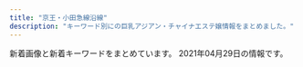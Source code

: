 ```yaml
---
title: "京王・小田急線沿線"
description: "キーワード別にの巨乳アジアン・チャイナエステ嬢情報をまとめました。"
---
```


新着画像と新着キーワードをまとめています。
2021年04月29日の情報です。

<DmmAffiliateIns />
<KeywordTable
  shops={
    [
    {
        "img_links": [
            "http://www.chiretuyiabo.xyz/uploads/210115/1-210115111210154.jpg",
            "http://www.chiretuyiabo.xyz/uploads/201116/1-2011160926104Z.jpg",
            "http://www.chiretuyiabo.xyz/webstyle/rsubt3.png",
            "http://www.chiretuyiabo.xyz/webstyle/rsubt2.png",
            "http://www.chiretuyiabo.xyz/uploads/allimg/201124/1-201124091002.jpg",
            "http://www.chiretuyiabo.xyz/uploads/210115/1-210115111154J0.jpg",
            "http://www.chiretuyiabo.xyz/webstyle/m6.jpg",
            "http://www.chiretuyiabo.xyz/uploads/201116/1-201116092H2128.jpg",
            "http://www.chiretuyiabo.xyz/webstyle/tel2.png",
            "http://www.chiretuyiabo.xyz/webstyle/m4.jpg",
            "http://www.chiretuyiabo.xyz/webstyle/rsubt6.png",
            "http://www.chiretuyiabo.xyz/webstyle/rsubt4.png",
            "http://www.chiretuyiabo.xyz/webstyle/rsubt1.png",
            "http://www.chiretuyiabo.xyz/uploads/201116/1-201116092F09D.jpg",
            "http://www.chiretuyiabo.xyz/webstyle/m1.jpg",
            "http://www.chiretuyiabo.xyz/webstyle/rsubt5.png",
            "http://www.chiretuyiabo.xyz/webstyle/slider-img001.jpg",
            "http://www.chiretuyiabo.xyz/uploads/201116/1-201116092320547.jpg",
            "http://www.chiretuyiabo.xyz/uploads/200706/1-200F6153052L7.jpg",
            "http://www.chiretuyiabo.xyz/uploads/210115/1-21011511145KM.jpg",
            "http://www.chiretuyiabo.xyz/webstyle/rsubt7.png",
            "http://www.chiretuyiabo.xyz/uploads/allimg/201105/1-201105125636.jpg",
            "http://www.chiretuyiabo.xyz/webstyle/m2.jpg",
            "http://www.chiretuyiabo.xyz/uploads/201116/1-201116092632O1.jpg",
            "http://www.chiretuyiabo.xyz/uploads/210115/1-210115112K52S.jpg",
            "http://www.chiretuyiabo.xyz/uploads/210115/1-21011511141CY.jpg",
            "http://www.chiretuyiabo.xyz/uploads/210115/1-21011511143V36.jpg"
        ],
        "station": "JR\u7a32\u7530\u5824\u99c5",
        "keywords": {
            "\u4e73": 4
        },
        "url": "http://www.chiretuyiabo.xyz/",
        "name": "Honey \uff5e\u30cf\u30cb\u30fc\uff5e"
    },
    {
        "keywords": {},
        "station": "\u7a32\u7530\u5824\u99c5",
        "name": "Look at me",
        "img_links": [
            "http://est70.xyz/lam/images/button-3.png",
            "http://est70.xyz/lam/images/button-5.png",
            "http://est70.xyz/lam/girl/6.jpg",
            "http://est70.xyz/lam/images/tel-bar.png",
            "http://est70.xyz/lam/images/tt.png",
            "http://est70.xyz/lam/girl/5.jpg",
            "http://est70.xyz/lam/images/button-2.png",
            "http://est70.xyz/lam/girl/g04.png",
            "http://est70.xyz/lam/images/concept.png",
            "http://est70.xyz/lam/girl/g03.png",
            "http://est70.xyz/lam/images/button-1.png",
            "http://est70.xyz/lam/images/footer.png",
            "http://est70.xyz/lam/girl/4.jpg",
            "http://est70.xyz/lam/girl/3.jpg",
            "http://est70.xyz/lam/girl/g06.png",
            "http://est70.xyz/lam/images/button-4.png",
            "http://est70.xyz/lam/images/button-6.png"
        ],
        "url": "http://est70.xyz/lam/"
    },
    {
        "station": "\u5e9c\u4e2d\u99c5\u5317\u53e3",
        "keywords": {
            "87": 9,
            "85": 9,
            "\u80f8": 9,
            "86": 9,
            "D": 27
        },
        "name": "Artemis \u6708\u306e\u5973\u795e",
        "url": "http://www.fruit-4.xyz/",
        "img_links": [
            "http://www.fruit-4.xyz/templets/default/picture/int1.png",
            "http://www.fruit-4.xyz/uploads/190906/1-1ZZ612592T24.jpg",
            "http://www.fruit-4.xyz/uploads/200806/1-200P6154303L6.jpg",
            "http://www.fruit-4.xyz/uploads/200806/1-200P6154349D7.jpg",
            "http://www.fruit-4.xyz/uploads/allimg/180801/1-1PP1091925J2.jpg",
            "http://www.fruit-4.xyz/templets/default/picture/interior_t.jpg",
            "http://www.fruit-4.xyz/uploads/201104/1-201104123F0148.jpg",
            "http://www.fruit-4.xyz/uploads/190906/1-1ZZ6125T4451.jpg",
            "http://www.fruit-4.xyz/uploads/190906/1-1ZZ6130R3594.jpg",
            "http://www.fruit-4.xyz/templets/default/picture/head.jpg",
            "http://www.fruit-4.xyz/uploads/190906/1-1ZZ613114IH.png",
            "http://www.fruit-4.xyz/uploads/201016/1-201016155P5605.jpg",
            "http://www.fruit-4.xyz/uploads/180731/1-1PI1144544558.jpg",
            "http://www.fruit-4.xyz/uploads/200904/1-200Z4141523208.jpg",
            "http://www.fruit-4.xyz/uploads/200806/1-200P6154212B0.jpg",
            "http://www.fruit-4.xyz/uploads/210316/1-21031616335Q21.jpg",
            "http://www.fruit-4.xyz/templets/default/picture/news.jpg",
            "http://www.fruit-4.xyz/uploads/201218/1-20121Q60321957.jpg",
            "http://www.fruit-4.xyz/uploads/201110/1-20111014043J00.jpg",
            "http://www.fruit-4.xyz/templets/default/picture/staff_t.jpg",
            "http://www.fruit-4.xyz/uploads/210128/1-21012Q34111S7.jpg",
            "http://www.fruit-4.xyz/templets/default/picture/rec1.png",
            "http://www.fruit-4.xyz/templets/default/picture/tt.jpg",
            "http://www.fruit-4.xyz/uploads/allimg/180731/1-1PI1145244194.jpg",
            "http://www.fruit-4.xyz/uploads/190906/1-1ZZ6125JU21.jpg"
        ]
    },
    {
        "name": "\u7652",
        "img_links": [
            "http://www.gokuyu.work/staff/ruru.jpg",
            "http://www.gokuyu.work/images/b1.jpg",
            "http://www.gokuyu.work/images/tg_t.jpg",
            "http://www.gokuyu.work/images/newsb.png",
            "http://www.gokuyu.work/images/int2.jpg",
            "http://www.gokuyu.work/sp/staff/miki.jpg",
            "http://www.gokuyu.work/staff/moe.jpg",
            "http://www.gokuyu.work/sp/img/ruru1.jpg",
            "http://www.gokuyu.work/sp/images/head.jpg",
            "http://www.gokuyu.work/img/yuna1.jpg",
            "http://www.gokuyu.work/images/rec.jpg",
            "http://www.gokuyu.work/sp/images/sys.jpg",
            "http://www.gokuyu.work/sp/images/rec.jpg",
            "http://www.gokuyu.work/sp/images/int1.jpg",
            "http://www.gokuyu.work/sp/images/ac1.jpg",
            "http://www.gokuyu.work/images/ta.jpg",
            "http://www.gokuyu.work/images/staff_t.jpg",
            "http://www.gokuyu.work/img/ayu1.jpg",
            "http://www.gokuyu.work/sp/img/aya1.jpg",
            "http://www.gokuyu.work/img/miki1.jpg",
            "http://www.gokuyu.work/sp/images/footer.jpg",
            "http://www.gokuyu.work/img/moe1.jpg",
            "http://www.gokuyu.work/sp/images/int2.jpg",
            "http://www.gokuyu.work/sp/images/ta.jpg",
            "http://www.gokuyu.work/sp/img/moe1.jpg",
            "http://www.gokuyu.work/img/aya1.jpg",
            "http://www.gokuyu.work/staff/yuna.jpg",
            "http://www.gokuyu.work/images/head.jpg",
            "http://www.gokuyu.work/sp/img/yuna1.jpg",
            "http://www.gokuyu.work/sp/images/staff_t.jpg",
            "http://www.gokuyu.work/images/sm.jpg",
            "http://www.gokuyu.work/images/b2.jpg",
            "http://www.gokuyu.work/img/ruru1.jpg",
            "http://www.gokuyu.work/sp/staff/moe.jpg",
            "http://www.gokuyu.work/sp/staff/ayu.jpg",
            "http://www.gokuyu.work/staff/rina.jpg",
            "http://www.gokuyu.work/img/rina1.jpg",
            "http://www.gokuyu.work/sp/images/interior_t.jpg",
            "http://www.gokuyu.work/sp/menu/top.jpg",
            "http://www.gokuyu.work/sp/staff/yuna.jpg",
            "http://www.gokuyu.work/images/sys.jpg",
            "http://www.gokuyu.work/sp/img/rina1.jpg",
            "http://www.gokuyu.work/images/concept.jpg",
            "http://www.gokuyu.work/sp/images/tel.jpg",
            "http://www.gokuyu.work/sp/staff/aya.jpg",
            "http://www.gokuyu.work/sp/images/newsb.png",
            "http://www.gokuyu.work/sp/menu/staff.jpg",
            "http://www.gokuyu.work/staff/miki.jpg",
            "http://www.gokuyu.work/images/int1.jpg",
            "http://www.gokuyu.work/sp/img/ayu1.jpg",
            "http://www.gokuyu.work/images/interior_t.jpg",
            "http://www.gokuyu.work/sp/images/topgirl.jpg",
            "http://www.gokuyu.work/sp/staff/ruru.jpg",
            "http://www.gokuyu.work/sp/img/miki1.jpg",
            "http://www.gokuyu.work/images/tr.jpg",
            "http://www.gokuyu.work/sp/images/news.jpg",
            "http://www.gokuyu.work/sp/staff/rina.jpg",
            "http://www.gokuyu.work/staff/aya.jpg",
            "http://www.gokuyu.work/staff/ayu.jpg",
            "http://www.gokuyu.work/images/news_t.jpg"
        ],
        "station": "\u767b\u6238\u99c5\u591a\u6469\u5ddd\u53e3",
        "url": "http://www.gokuyu.work/",
        "keywords": {}
    },
    {
        "keywords": {
            "88": 1,
            "E": 2,
            "91": 1,
            "90": 1,
            "C": 2,
            "87": 1
        },
        "name": "Pandora -\u30d1\u30f3\u30c9\u30e9-",
        "station": "\u8abf\u5e03\u99c5\u5317\u53e3",
        "img_links": [
            "http://pandora.estheya.com/css/nav/nav-001.jpg",
            "http://pandora.estheya.com/css/top-left02.jpg",
            "http://pandora.estheya.com/css/nav/nav-003.jpg",
            "http://pandora.estheya.com/css/nav/nav-005.jpg",
            "http://pandora.estheya.com/css/osusume01.jpg",
            "http://pandora.estheya.com/css/nav/nav-006.jpg",
            "http://pandora.estheya.com/css/staff/staff05.jpg",
            "http://pandora.estheya.com/css/staff/staff02.jpg",
            "http://pandora.estheya.com/css/nav/nav-004.jpg",
            "http://pandora.estheya.com/css/tel.png",
            "http://pandora.estheya.com/css/staff/staff01.jpg",
            "http://pandora.estheya.com/css/staff/staff04.jpg",
            "http://pandora.estheya.com/css/baner.jpg",
            "http://pandora.estheya.com/css/nav/nav-002.jpg",
            "http://pandora.estheya.com/css/cam01.jpg"
        ],
        "url": "http://pandora.estheya.com/"
    },
    {
        "img_links": [
            "http://www.iyasi.work/images/tel1.png",
            "http://www.iyasi.work/images/sys2.png",
            "http://www.iyasi.work/images/ac1.png",
            "http://www.iyasi.work/images/tel.jpg",
            "http://www.iyasi.work/images/3.jpg",
            "http://www.iyasi.work/images/ta.jpg",
            "http://www.iyasi.work/images/line.png",
            "http://www.iyasi.work/img/yuri1.jpg",
            "http://www.iyasi.work/images/int1.png",
            "http://www.iyasi.work/images/info.png",
            "http://www.iyasi.work/img/momo1.jpg",
            "http://www.iyasi.work/images/interior_t.jpg",
            "http://www.iyasi.work/images/1.jpg",
            "http://www.iyasi.work/images/tel2.png",
            "http://www.iyasi.work/images/mobile.jpg",
            "http://www.iyasi.work/images/ac2.png",
            "http://www.iyasi.work/images/sys1.png",
            "http://www.iyasi.work/images/news.png",
            "http://www.iyasi.work/img/miyuki1.jpg",
            "http://www.iyasi.work/images/2.jpg",
            "http://www.iyasi.work/images/int2.png",
            "http://www.iyasi.work/images/staff_t.jpg"
        ],
        "station": "\u8abf\u5e03\u99c5\u6771\u53e3",
        "keywords": {},
        "url": "http://www.iyasi.work/",
        "name": "COCORO"
    },
    {
        "station": "\u660e\u5927\u524d\u99c5\u4e2d\u592e\u53e3",
        "url": "http://massage-relax.pink/",
        "img_links": [
            "http://massage-relax.pink/images/qr.jpg",
            "http://massage-relax.pink/images/bnr-sp-campaign01.jpg",
            "http://massage-relax.pink/images/txt-footer-copyright.png",
            "http://massage-relax.pink/images/ttl-qr.png",
            "http://massage-relax.pink/images/cg02.jpg",
            "http://massage-relax.pink/images/img-header-mainvisual01.jpg",
            "http://massage-relax.pink/images/img-header-mainvisual01t.jpg",
            "http://massage-relax.pink/images/img-link.jpg",
            "http://massage-relax.pink/images/ttl-link.png",
            "http://massage-relax.pink/images/txt-header-phonet.png",
            "http://massage-relax.pink/images/ttl-qrt.png",
            "http://massage-relax.pink/images/cg11.jpg",
            "http://massage-relax.pink/images/ttl-pickupt.png",
            "http://massage-relax.pink/images/bg-image-consept02.png",
            "http://massage-relax.pink/images/ttl-therapist.png",
            "http://massage-relax.pink/images/img-therapistt.jpg",
            "http://massage-relax.pink/images/img-linkt.jpg",
            "http://massage-relax.pink/images/cg01.jpg",
            "http://massage-relax.pink/images/cg05.jpg",
            "http://massage-relax.pink/images/ttl-informationt.png",
            "http://massage-relax.pink/images/ttl-pickup.png",
            "http://massage-relax.pink/images/ttl-conceptt.png",
            "http://massage-relax.pink/images/cg12.jpg",
            "http://massage-relax.pink/images/txt-header-phone.png",
            "http://massage-relax.pink/images/ttl-qrf.png",
            "http://massage-relax.pink/images/bg-image-consept.png",
            "http://massage-relax.pink/images/ttl-information.png",
            "http://massage-relax.pink/images/ttl-concept.png",
            "http://massage-relax.pink/images/txt-header-storeinfo.png",
            "http://massage-relax.pink/images/img-therapist.jpg",
            "http://massage-relax.pink/images/cg08.jpg",
            "http://massage-relax.pink/images/bnr-campaign01.jpg",
            "http://massage-relax.pink/images/cg07.jpg",
            "http://massage-relax.pink/images/ttl-concept2t.png",
            "http://massage-relax.pink/images/cg10.jpg",
            "http://massage-relax.pink/images/cg09.jpg",
            "http://massage-relax.pink/images/cg03.jpg",
            "http://massage-relax.pink/images/acc.jpg",
            "http://massage-relax.pink/images/ttl-concept2.png"
        ],
        "name": "U\uff06ME",
        "keywords": {
            "D": 36,
            "E": 4,
            "86": 1
        }
    },
    {
        "keywords": {
            "D": 15,
            "86": 6,
            "87": 12,
            "C": 3
        },
        "url": "http://www.en.mensest.com/",
        "img_links": [
            "http://www.en.mensest.com/files/001.jpg",
            "http://www.en.mensest.com/images/news.png",
            "http://www.en.mensest.com/images/evetop.png",
            "http://www.en.mensest.com/files/005.jpg",
            "http://www.en.mensest.com/files/002.jpg",
            "http://www.en.mensest.com/images/top.png",
            "http://www.en.mensest.com/images/staff_s.png",
            "http://www.en.mensest.com/files/006.jpg",
            "http://www.en.mensest.com/files/003.jpg",
            "http://www.en.mensest.com/files/004.jpg"
        ],
        "name": "\u7e01",
        "station": "\u4eac\u738b\u6c38\u5c71\u99c5\u5317\u53e3"
    },
    {
        "img_links": [
            "https://moe.ests.jp/photos/sites/63/2021/04/202104110309399.jpg",
            "https://moe.ests.jp/images/themes/blue/s_news.png",
            "https://moe.ests.jp/images/room1.jpg",
            "https://moe.ests.jp/images/themes/blue/s_staff.png",
            "https://moe.ests.jp/images/themes/blue/no1.png",
            "https://moe.ests.jp/photos/sites/63/2021/04/2021041103094038.jpg",
            "https://moe.ests.jp/images/themes/blue/r3.jpg",
            "https://moe.ests.jp/images/themes/blue/s_zysx.png",
            "https://moe.ests.jp/images/themes/blue/mobile.jpg",
            "https://moe.ests.jp/photos/sites/63/2021/04/2021041103093931.jpg",
            "https://moe.ests.jp/images/room3.jpg",
            "https://moe.ests.jp/images/themes/blue/no2.png",
            "https://moe.ests.jp/images/room4.jpg",
            "https://moe.ests.jp/images/room2.jpg",
            "https://moe.ests.jp/photos/sites/63/2021/04/202104110309386.jpg",
            "https://moe.ests.jp/images/themes/blue/s_newface.png",
            "https://moe.ests.jp/images/themes/blue/line.png",
            "https://moe.ests.jp/images/themes/blue/s_pickup.png",
            "https://moe.ests.jp/images/themes/blue/s_ranking.png",
            "https://moe.ests.jp/images/themes/blue/s_link.png"
        ],
        "station": "\u8abf\u5e03\u99c5\u6771\u53e3",
        "keywords": {
            "87": 12,
            "D": 24,
            "C": 19,
            "86": 12
        },
        "name": "\u840c",
        "url": "https://moe.ests.jp/"
    },
    {
        "img_links": [
            "http://ciretuyghr.xyz/uploads/allimg/180612/1-1P612160305350.jpg",
            "http://ciretuyghr.xyz/templets/default/pc/picture/end1.jpg",
            "http://ciretuyghr.xyz/uploads/210206/1-21020610151M36.jpg",
            "http://ciretuyghr.xyz/uploads/171110/1-1G1101405143V.jpg",
            "http://ciretuyghr.xyz/uploads/180612/1-1P6121601061c.jpg",
            "http://ciretuyghr.xyz/uploads/171031/1-1G0311G4095M.jpg",
            "http://ciretuyghr.xyz/templets/default/pc/picture/s_staff.png",
            "http://ciretuyghr.xyz/uploads/191211/1-19121110204J35.jpg",
            "http://ciretuyghr.xyz/uploads/210315/1-210315094215216.jpg",
            "http://ciretuyghr.xyz/uploads/210306/1-21030612325V26.jpg",
            "http://ciretuyghr.xyz/uploads/210406/1-2104060U5425L.jpg",
            "http://ciretuyghr.xyz/uploads/171110/1-1G110140540357.jpg",
            "http://ciretuyghr.xyz/uploads/191113/1-191113144F3914.jpg",
            "http://ciretuyghr.xyz/templets/default/pc/picture/staffs.png",
            "http://ciretuyghr.xyz/uploads/210426/1-210426093246141.jpg",
            "http://ciretuyghr.xyz/uploads/180612/1-1P612160029349.jpg",
            "http://ciretuyghr.xyz/uploads/210217/1-21021FT436426.jpg",
            "http://ciretuyghr.xyz/uploads/171031/1-1G0311G531445.jpg",
            "http://ciretuyghr.xyz/uploads/171031/1-1G0311G556445.jpg",
            "http://ciretuyghr.xyz/templets/default/pc/picture/face.png",
            "http://ciretuyghr.xyz/uploads/191113/1-191113150325Y4.jpg",
            "http://ciretuyghr.xyz/uploads/191203/1-191203164559604.jpg",
            "http://ciretuyghr.xyz/uploads/171031/1-1G0311G505933.jpg",
            "http://ciretuyghr.xyz/uploads/171031/1-1G0311G344914.jpg",
            "http://ciretuyghr.xyz/templets/default/pc/picture/s_news.png",
            "http://ciretuyghr.xyz/templets/default/pc/picture/s_pick.png",
            "http://ciretuyghr.xyz/uploads/171110/1-1G11014060CG.jpg"
        ],
        "url": "http://ciretuyghr.xyz/",
        "name": "\u685c\u306e\u604b",
        "keywords": {},
        "station": "\u72db\u6c5f\u99c5\u5317\u53e3"
    },
    {
        "name": "\u6df1\u4e95\u6c37\u306e\u56fd",
        "keywords": {
            "D": 83,
            "86": 90,
            "E": 7
        },
        "img_links": [
            "http://massage-est.xyz/images/up_100_1_0.jpg",
            "http://massage-est.xyz/images/cg051.jpg",
            "http://massage-est.xyz/images/cg091.jpg",
            "http://massage-est.xyz/images/cg13.jpg",
            "http://massage-est.xyz/images/cg09.jpg",
            "http://massage-est.xyz/images/cg05.jpg",
            "http://massage-est.xyz/images/cg02.jpg",
            "http://massage-est.xyz/images/cg021.jpg",
            "http://massage-est.xyz/images/cg08.jpg",
            "http://massage-est.xyz/images/cg03.jpg",
            "http://massage-est.xyz/images/top.png",
            "http://massage-est.xyz/images/top2.png",
            "http://massage-est.xyz/images/cg081.jpg",
            "http://massage-est.xyz/images/cg04.jpg",
            "http://massage-est.xyz/images/cg10.jpg",
            "http://massage-est.xyz/images/cg06.jpg",
            "http://massage-est.xyz/images/cg12.jpg",
            "http://massage-est.xyz/images/spacer300x450.png",
            "http://massage-est.xyz/images/spacer900x360.png",
            "http://massage-est.xyz/images/cg011.jpg",
            "http://massage-est.xyz/images/cg01.jpg",
            "http://massage-est.xyz/images/cg071.jpg",
            "http://massage-est.xyz/images/cg061.jpg",
            "http://massage-est.xyz/images/sys.jpg",
            "http://massage-est.xyz/images/cg11.jpg",
            "http://massage-est.xyz/images/cg031.jpg",
            "http://massage-est.xyz/images/cg07.jpg",
            "http://massage-est.xyz/images/qr.jpg"
        ],
        "station": "\u5343\u6b73\u70cf\u5c71\u99c5\u5317\u53e3",
        "url": "http://massage-est.xyz/"
    },
    {
        "url": "http://www.yuyurando.xyz/",
        "img_links": [
            "http://www.yuyurando.xyz/images/index-yuyu_03.jpg",
            "http://www.yuyurando.xyz/images/index-yuyu_20.jpg",
            "http://www.yuyurando.xyz/images/shop/527385908605281370.jpg",
            "http://www.yuyurando.xyz/images/staff/rei.jpg",
            "http://www.yuyurando.xyz/images/lanmu/lanmu-staff.jpg",
            "http://www.yuyurando.xyz/images/lanmu/lanmu-sys.jpg",
            "http://www.yuyurando.xyz/images/staff/nana2.jpg",
            "http://www.yuyurando.xyz/images/staff/mi.png",
            "http://www.yuyurando.xyz/images/staff/1.jpg",
            "http://www.yuyurando.xyz/images/index-yuyu_17.jpg",
            "http://www.yuyurando.xyz/images/index-yuyu_12.jpg",
            "http://www.yuyurando.xyz/images/staff/momo.jpg",
            "http://www.yuyurando.xyz/images/staff/2.jpg",
            "http://www.yuyurando.xyz/images/index-otona_20.jpg",
            "http://www.yuyurando.xyz/images/staff/4.jpg",
            "http://www.yuyurando.xyz/images/index-yuyu_05.jpg",
            "http://www.yuyurando.xyz/images/index-yuyu_09.jpg"
        ],
        "name": "\u60a0\u3005\u30e9\u30f3\u30c9",
        "station": "\u8056\u8e5f\u685c\u30f6\u4e18\u99c5\u6771\u53e3",
        "keywords": {}
    },
    {
        "url": "http://www.mojitojd.xyz/",
        "name": "\u685c",
        "station": "\u8abf\u5e03\u99c5\u6771\u53e3",
        "keywords": {
            "90": 6,
            "C": 8,
            "86": 12,
            "84": 8,
            "D": 24
        },
        "img_links": [
            "http://www.mojitojd.xyz/style/icon_new.png",
            "http://www.mojitojd.xyz/uploads/201226/1-201226111JU10.jpg",
            "http://www.mojitojd.xyz/style/trigger.jpg",
            "http://www.mojitojd.xyz/uploads/201226/1-201226111H3126.jpg",
            "http://www.mojitojd.xyz/uploads/allimg/200930/1-200930094123.jpg",
            "http://www.mojitojd.xyz/uploads/201226/1-201226111010B0.jpg",
            "http://www.mojitojd.xyz/style/head_interior.jpg",
            "http://www.mojitojd.xyz/uploads/201226/1-2012261A316447.jpg",
            "http://www.mojitojd.xyz/style/mainvisual_01_s.jpg",
            "http://www.mojitojd.xyz/style/mainvisual_02.jpg",
            "http://www.mojitojd.xyz/uploads/201229/1-2012291649129B.jpg",
            "http://www.mojitojd.xyz/style/bottom_therapist.jpg",
            "http://www.mojitojd.xyz/uploads/201226/1-2012261120423N.jpg",
            "http://www.mojitojd.xyz/uploads/201226/1-201226112111454.jpg",
            "http://www.mojitojd.xyz/uploads/allimg/201229/1-2012291A143.jpg",
            "http://www.mojitojd.xyz/uploads/201226/1-201226111Q3228.jpg",
            "http://www.mojitojd.xyz/uploads/allimg/200930/1-200930094059.jpg",
            "http://www.mojitojd.xyz/style/sw_tel.png",
            "http://www.mojitojd.xyz/style/icon_ranking_01.png",
            "http://www.mojitojd.xyz/style/mainvisual_02_s.jpg",
            "http://www.mojitojd.xyz/uploads/201226/1-20122611191Q05.jpg",
            "http://www.mojitojd.xyz/uploads/201226/1-201226112001463.jpg",
            "http://www.mojitojd.xyz/style/head_therapist.jpg",
            "http://www.mojitojd.xyz/uploads/allimg/200930/1-200930094039.jpg",
            "http://www.mojitojd.xyz/style/mainvisual_01.jpg",
            "http://www.mojitojd.xyz/style/sw_home.png"
        ]
    },
    {
        "img_links": [
            "http://korumimiruku.xyz/uploads/210322/1-210322135U5W2.jpg",
            "http://korumimiruku.xyz/uploads/210322/1-210322135S5D4.jpg",
            "http://korumimiruku.xyz/uploads/210322/1-210322135914941.jpg",
            "http://korumimiruku.xyz/uploads/210412/1-2104121405125S.jpg",
            "http://korumimiruku.xyz/uploads/210401/1-2104011SF4426.jpg",
            "http://korumimiruku.xyz/uploads/210414/1-210414144Q51R.jpg",
            "http://korumimiruku.xyz/uploads/210406/1-210406135H1635.jpg",
            "http://korumimiruku.xyz/uploads/allimg/210222/1-2102221K144L3.png",
            "http://korumimiruku.xyz/uploads/allimg/210322/1-2103221J64R53.png"
        ],
        "url": "http://korumimiruku.xyz/",
        "name": "\u611b\u306e\u5c0f\u753a",
        "station": "\u7b39\u585a\u99c5",
        "keywords": {
            "84": 2,
            "D": 4,
            "88": 1,
            "C": 2,
            "85": 1,
            "F": 1,
            "86": 2
        }
    },
    {
        "keywords": {},
        "name": "Blue Moon",
        "station": "\u8abf\u5e03\u99c5\u6771\u53e3",
        "img_links": [],
        "url": "http://bluemoon.ests.jp/"
    },
    {
        "keywords": {},
        "img_links": [
            "http://www.kousei-jyunen.com/images/news.jpg",
            "http://www.kousei-jyunen.com/images/top-munu-1_03.jpg",
            "http://www.kousei-jyunen.com/images/staff.jpg",
            "http://www.kousei-jyunen.com/images/top-munu-1_04.jpg",
            "http://www.kousei-jyunen.com/images/top-1_02.jpg",
            "http://www.kousei-jyunen.com/images/top-ib.jpg",
            "http://www.kousei-jyunen.com/images/top-munu-2_01.jpg",
            "http://www.kousei-jyunen.com/images/sta.jpg",
            "http://www.kousei-jyunen.com/images/index_qr.jpg",
            "http://www.kousei-jyunen.com/images/top-munu-1_02.jpg",
            "http://www.kousei-jyunen.com/images/sys.jpg",
            "http://www.kousei-jyunen.com/images/top-munu-2_05.jpg",
            "http://www.kousei-jyunen.com/images/top-munu-2_03.jpg",
            "http://www.kousei-jyunen.com/images/top-1_05.jpg",
            "http://www.kousei-jyunen.com/images/top-1_03.jpg",
            "http://www.kousei-jyunen.com/images/top-munu-2_02.jpg",
            "http://www.kousei-jyunen.com/images/top-1_01.jpg",
            "http://www.kousei-jyunen.com/images/top-munu-2_04.jpg",
            "http://www.kousei-jyunen.com/images/top-munu-1_01.jpg",
            "http://www.kousei-jyunen.com/images/top-munu-1_05.jpg",
            "http://www.kousei-jyunen.com/images/info.jpg",
            "http://www.kousei-jyunen.com/images/top-1_04.jpg",
            "http://www.kousei-jyunen.com/flash.jpg"
        ],
        "name": "\u6f64\u5712",
        "station": "\u6210\u57ce\u5b66\u5712\u524d\u99c5",
        "url": "http://www.kousei-jyunen.com/"
    },
    {
        "url": "http://noborito-garden.net/",
        "station": "\u6885\u30f6\u4e18\u99c5",
        "img_links": [
            "http://noborito-garden.net/images/mobile.jpg",
            "http://noborito-garden.net/images/s_chedule.jpg",
            "http://noborito-garden.net/images/room3.jpg",
            "http://noborito-garden.net/images/s_link.jpg",
            "http://noborito-garden.net/images/staff4.jpg",
            "http://noborito-garden.net/images/s_staff.jpg",
            "http://noborito-garden.net/images/staff3.jpg",
            "http://noborito-garden.net/images/nei_bj2.jpg",
            "http://noborito-garden.net/images/tel.jpg",
            "http://noborito-garden.net/images/staff2.jpg",
            "http://noborito-garden.net/images/movie.jpg",
            "http://noborito-garden.net/images/staff1.jpg",
            "http://noborito-garden.net/images/girl-z2.jpg",
            "http://noborito-garden.net/images/room1.jpg",
            "http://noborito-garden.net/images/s_news.jpg",
            "http://noborito-garden.net/images/staff0.jpg",
            "http://noborito-garden.net/images/girl-z1.jpg",
            "http://noborito-garden.net/images/room4.jpg",
            "http://noborito-garden.net/images/room2.jpg"
        ],
        "keywords": {
            "86": 10,
            "C": 23
        },
        "name": "\u7d4c\u7d61\u5802"
    },
    {
        "img_links": [
            "http://www.goldsea.work/staff/yuki1.jpg",
            "http://www.goldsea.work/staff/rika1.jpg",
            "http://www.goldsea.work/staff/koko2.jpg",
            "http://www.goldsea.work/img/loader.png",
            "http://www.goldsea.work/img/pic/int1.jpg",
            "http://www.goldsea.work/img/pic/int3.jpg",
            "http://www.goldsea.work/staff/koko1.jpg",
            "http://www.goldsea.work/staff/mayu.jpg",
            "http://www.goldsea.work/staff/riko1.jpg",
            "http://www.goldsea.work/staff/mayu2.jpg",
            "http://www.goldsea.work/staff/rika2.jpg",
            "http://www.goldsea.work/staff/nao2.jpg",
            "http://www.goldsea.work/img/pic/int2.jpg",
            "http://www.goldsea.work/staff/riko2.jpg",
            "http://www.goldsea.work/staff/yuki2.jpg",
            "http://www.goldsea.work/staff/koko.jpg",
            "http://www.goldsea.work/staff/nao.jpg",
            "http://www.goldsea.work/img/pic/slide_12.jpg",
            "http://www.goldsea.work/img/pic/slide_11.jpg",
            "http://www.goldsea.work/staff/riko.jpg",
            "http://www.goldsea.work/staff/mayu1.jpg",
            "http://www.goldsea.work/staff/nao1.jpg",
            "http://www.goldsea.work/staff/rika.jpg",
            "http://www.goldsea.work/staff/yuki.jpg"
        ],
        "url": "http://www.goldsea.work/",
        "name": "Stylish",
        "keywords": {
            "85": 1,
            "86": 2,
            "C": 4,
            "83": 1,
            "E": 4,
            "84": 1,
            "87": 1,
            "D": 4
        },
        "station": "\u767b\u6238\u99c5"
    },
    {
        "img_links": [
            "http://www.aiuntyuiop.xyz/uploads/201217/1-20121G6342T29.jpg",
            "http://www.aiuntyuiop.xyz/webstyle/notice.png",
            "http://www.aiuntyuiop.xyz/uploads/201217/1-20121G63514140.jpg",
            "http://www.aiuntyuiop.xyz/uploads/201217/1-20121G62F6118.jpg",
            "http://www.aiuntyuiop.xyz/webstyle/line3.png",
            "http://www.aiuntyuiop.xyz/webstyle/line6.png",
            "http://www.aiuntyuiop.xyz/webstyle/mobile_02.png",
            "http://www.aiuntyuiop.xyz/lfc/intro_top_tel.png",
            "http://www.aiuntyuiop.xyz/webstyle/sign.png",
            "http://www.aiuntyuiop.xyz/uploads/201217/1-20121G6345L51.jpg",
            "http://www.aiuntyuiop.xyz/webstyle/line4.png",
            "http://www.aiuntyuiop.xyz/webstyle/mobile_01.png",
            "http://www.aiuntyuiop.xyz/webstyle/sign(2).png",
            "http://www.aiuntyuiop.xyz/webstyle/sign(1).png",
            "http://www.aiuntyuiop.xyz/webstyle/line2.png",
            "http://www.aiuntyuiop.xyz/uploads/201217/1-20121G6424bW.png",
            "http://www.aiuntyuiop.xyz/uploads/201217/1-20121G635524O.jpg",
            "http://www.aiuntyuiop.xyz/webstyle/line5.png",
            "http://www.aiuntyuiop.xyz/uploads/201217/1-20121G63612P1.jpg",
            "http://www.aiuntyuiop.xyz/uploads/201217/1-20121G6363K37.jpg",
            "http://www.aiuntyuiop.xyz/uploads/201111/1-20111112534M48.jpg",
            "http://www.aiuntyuiop.xyz/webstyle/call.jpg",
            "http://www.aiuntyuiop.xyz/webstyle/line1.png",
            "http://www.aiuntyuiop.xyz/webstyle/call(1).jpg",
            "http://www.aiuntyuiop.xyz/lfc/intro_top_time.png"
        ],
        "name": "\u30aa\u30f3\u30ea\u30fc\u30e6\u30fc",
        "url": "http://www.aiuntyuiop.xyz/",
        "station": "\u767b\u6238\u99c5\u751f\u7530\u7dd1\u5730\u53e3",
        "keywords": {
            "\u4e73": 9
        }
    },
    {
        "img_links": [
            "http://www.perfect-plan.iesjp.com/files/001.jpg",
            "http://www.perfect-plan.iesjp.com/images/ta.png",
            "http://www.perfect-plan.iesjp.com/images/mobile.png",
            "http://www.perfect-plan.iesjp.com/files/008.jpg",
            "http://www.perfect-plan.iesjp.com/images/interior.png",
            "http://www.perfect-plan.iesjp.com/images/left01.png",
            "http://www.perfect-plan.iesjp.com/files/007.jpg",
            "http://www.perfect-plan.iesjp.com/images/top.png",
            "http://www.perfect-plan.iesjp.com/images/interior_bg.png",
            "http://www.perfect-plan.iesjp.com/images/staff.png",
            "http://www.perfect-plan.iesjp.com/files/005.jpg",
            "http://www.perfect-plan.iesjp.com/images/flash.jpg"
        ],
        "name": "\u30d1\u30fc\u30d5\u30a7\u30af\u30c8\u30fb\u30d7\u30e9\u30f3",
        "station": "\u7b39\u585a\u99c5\u5317\u53e3",
        "url": "http://www.perfect-plan.iesjp.com/",
        "keywords": {
            "D": 4,
            "86": 1,
            "85": 2,
            "87": 1
        }
    },
    {
        "name": "\u840c \uff5e\u3082\u3048\uff5e",
        "img_links": [
            "http://aroma-esthe.in.net/img/cg01.png",
            "http://aroma-esthe.in.net/img/cg05.png",
            "http://aroma-esthe.in.net/img/nav-003.png",
            "http://aroma-esthe.in.net/img/top01.png",
            "http://aroma-esthe.in.net/img/nav-004.png",
            "http://aroma-esthe.in.net/img/nav-002.png",
            "http://aroma-esthe.in.net/img/cg02.png",
            "http://aroma-esthe.in.net/img/nav-005.png",
            "http://aroma-esthe.in.net/img/tel.png",
            "http://aroma-esthe.in.net/img/no.png",
            "http://aroma-esthe.in.net/img/nav-006.png",
            "http://aroma-esthe.in.net/img/nav-001.png",
            "http://aroma-esthe.in.net/img/cg03.png"
        ],
        "keywords": {
            "85": 1,
            "C": 1,
            "86": 3
        },
        "station": "\u7b39\u585a\u99c5\u5317\u53e3",
        "url": "http://aroma-esthe.in.net/"
    },
    {
        "url": "https://aroma-opa.jpn.cm/",
        "station": "\u5e9c\u4e2d\u99c5\u5357\u53e3",
        "img_links": [
            "https://aroma-opa.jpn.cm/photos/17/8180/202104/2104021444332959.png",
            "https://aroma-opa.jpn.cm/photos/17/8180/202103/210305150ux501.jpeg",
            "https://assets.jp-navi.info/images/images/es-thumbnail.png",
            "https://aroma-opa.jpn.cm/photos/17/8180/202103/2021031013124217.jpeg",
            "https://aroma-opa.jpn.cm/photos/17/8180/202101/2021012915312691.jpeg",
            "https://aroma-opa.jpn.cm/photos/17/8180/202104/210402144452yc.png",
            "https://aroma-opa.jpn.cm/photos/17/8180/202103/2103051a92c961.jpeg",
            "https://aroma-opa.jpn.cm/photos/17/8180/202103/2103051f01h035.jpeg",
            "https://aroma-opa.jpn.cm/photos/17/8180/202103/2021031619352532.jpeg",
            "https://aroma-opa.jpn.cm/photos/17/8180/202103/2021031514391253.jpeg",
            "https://aroma-opa.jpn.cm/photos/17/8180/202104/21040214441521y.png",
            "https://aroma-opa.jpn.cm/photos/17/8180/202104/2104021444015937.png",
            "https://aroma-opa.jpn.cm/photos/17/8180/202012/2012241539323j7.jpeg",
            "https://aroma-opa.jpn.cm/photos/17/8180/202103/21030515095330l.jpeg",
            "https://aroma-opa.jpn.cm/photos/17/8180/202101/2101192154012b6.png",
            "https://aroma-opa.jpn.cm/photos/17/8180/202103/2103051p33l435.png",
            "https://aroma-opa.jpn.cm/photos/17/8180/202101/2101192153415a9.png",
            "https://aroma-opa.jpn.cm/photos/17/8180/202103/2103051i2253010.jpeg",
            "https://aroma-opa.jpn.cm/photos/17/8180/202104/2104021444442b4.png",
            "https://aroma-opa.jpn.cm/photos/17/8180/202103/2103051i15922f.png",
            "https://aroma-opa.jpn.cm/photos/17/8180/202101/21011921532a520.png",
            "https://aroma-opa.jpn.cm/photos/17/8180/202101/210119215302tj.png",
            "https://aroma-opa.jpn.cm/photos/17/8180/202103/21030515091494t.jpeg",
            "https://aroma-opa.jpn.cm/themes/aroma/template/assets/images/tit_staff.png",
            "https://aroma-opa.jpn.cm/photos/17/8180/202104/2021040110475958.jpeg",
            "https://aroma-opa.jpn.cm/photos/17/8180/202103/2103051a9534138.jpeg",
            "https://aroma-opa.jpn.cm/themes/aroma/template/assets/images/tit_sch.png",
            "https://aroma-opa.jpn.cm/photos/17/8180/202103/2103051a914eb.jpeg",
            "https://aroma-opa.jpn.cm/photos/17/8180/202103/21030515092k254.jpeg",
            "https://aroma-opa.jpn.cm/themes/aroma/template/assets/images/tit_news.png"
        ],
        "name": "Aroma Opa",
        "keywords": {
            "D": 2,
            "C": 1
        }
    },
    {
        "url": "http://cocoro.estheya.com/",
        "img_links": [
            "http://cocoro.estheya.com/css/m-top04.jpg",
            "http://cocoro.estheya.com/css/staff/staff02.jpg",
            "http://cocoro.estheya.com/css/m-head.jpg",
            "http://cocoro.estheya.com/css/staff/staff01.jpg",
            "http://cocoro.estheya.com/css/cam01.jpg",
            "http://cocoro.estheya.com/css/staff/staff03.jpg",
            "http://cocoro.estheya.com/images/call.png"
        ],
        "keywords": {
            "C": 1,
            "D": 1,
            "90": 1,
            "92": 1,
            "E": 1,
            "86": 1
        },
        "name": "COCORO",
        "station": "\u5411\u30f6\u4e18\u904a\u5712\u99c5"
    },
    {
        "name": "TONIX",
        "url": "https://es-tonix.com/",
        "keywords": {
            "\u30bb\u30af\u30b7\u30fc": 2
        },
        "img_links": [
            "https://es-tonix.com/wp-content/uploads/2021/04/2A188E1B-7815-4B64-99E0-1BAFEE5ECF3C.jpeg",
            "https://es-tonix.com/wp-content/themes/este/img/top-img05.png",
            "https://es-tonix.com/wp-content/uploads/2021/04/876521tonix.jpg",
            "https://es-tonix.com/wp-content/themes/este/img/1.jpg",
            "https://es-tonix.com/wp-content/themes/este/img/top-img07.png",
            "https://es-tonix.com/wp-content/themes/este/img/top-img03a.png",
            "https://es-tonix.com/wp-content/themes/este/img/top-img01a.png",
            "https://es-tonix.com/wp-content/themes/este/img/top-img06.png",
            "https://es-tonix.com/wp-content/themes/este/img/4.jpg",
            "https://es-tonix.com/wp-content/themes/este/img/2.jpg",
            "https://es-tonix.com/wp-content/themes/este/img/top-img02.png",
            "https://es-tonix.com/wp-content/uploads/2021/03/4121tonix.jpg",
            "https://es-tonix.com/wp-content/themes/este/img/top-img04.png",
            "https://es-tonix.com/wp-content/themes/este/img/top-img01b.png",
            "https://es-tonix.com/wp-content/themes/este/img/call.png",
            "https://es-tonix.com/wp-content/uploads/2021/03/212tonix.jpg",
            "https://es-tonix.com/wp-content/themes/este/img/tel_footer.png",
            "https://es-tonix.com/wp-content/themes/este/img/3.jpg",
            "https://es-tonix.com/wp-content/themes/este/img/tel_header.png",
            "https://es-tonix.com/wp-content/uploads/2021/03/876521tonix.jpg"
        ],
        "station": "\u5e9c\u4e2d\u99c5\u5357\u53e3"
    },
    {
        "name": "FLOWER",
        "keywords": {},
        "url": "http://flower.est-u.com/",
        "img_links": [
            "http://flower.est-u.com/images/index2_11.jpg",
            "http://flower.est-u.com/images/index_13.jpg",
            "http://flower.est-u.com/images/index_02.jpg",
            "http://flower.est-u.com/images/index_10.jpg",
            "http://flower.est-u.com/images/s3.jpg",
            "http://flower.est-u.com/images/s2.jpg",
            "http://flower.est-u.com/images/index_04.jpg",
            "http://flower.est-u.com/images/s5.jpg",
            "http://flower.est-u.com/images/index_06.jpg",
            "http://flower.est-u.com/images/index_08.jpg",
            "http://flower.est-u.com/images/index_09.jpg",
            "http://flower.est-u.com/images/index_05.jpg",
            "http://flower.est-u.com/images/index_12.jpg",
            "http://flower.est-u.com/images/staff_12.jpg",
            "http://flower.est-u.com/images/index_07.jpg",
            "http://flower.est-u.com/images/index3_11.jpg",
            "http://flower.est-u.com/images/s4.jpg",
            "http://flower.est-u.com/images/staff_14.jpg",
            "http://flower.est-u.com/images/index_16.jpg",
            "http://flower.est-u.com/images/index_14.jpg",
            "http://flower.est-u.com/images/s1.jpg"
        ],
        "station": "\u5e61\u30f6\u8c37\u99c5\u5317\u53e3"
    },
    {
        "img_links": [
            "http://inadazutsumi.work/images/g4.jpg",
            "http://inadazutsumi.work/images/zi_staff.png",
            "http://inadazutsumi.work/images/tel.jpg",
            "http://inadazutsumi.work/images/g2.jpg",
            "http://inadazutsumi.work/images/mobile.jpg",
            "http://inadazutsumi.work/images/g3.jpg",
            "http://inadazutsumi.work/images/top.jpg",
            "http://inadazutsumi.work/images/g5.jpg",
            "http://inadazutsumi.work/images/g1.jpg",
            "http://inadazutsumi.work/images/g0.jpg"
        ],
        "keywords": {},
        "name": "\u30c1\u30e3\u30fc\u30df\u30f3\u30b0",
        "url": "http://inadazutsumi.work/",
        "station": "JR\u7a32\u7530\u5824\u99c5"
    },
    {
        "img_links": [
            "http://sweet-heart.work/img/moe1.jpg",
            "http://sweet-heart.work/images/1.jpg",
            "http://sweet-heart.work/images/ta.jpg",
            "http://sweet-heart.work/img/moe3.jpg",
            "http://sweet-heart.work/images/news.jpg",
            "http://sweet-heart.work/images/int1.jpg",
            "http://sweet-heart.work/images/mobile.jpg",
            "http://sweet-heart.work/images/3.jpg",
            "http://sweet-heart.work/images/tr.jpg",
            "http://sweet-heart.work/images/b1.jpg",
            "http://sweet-heart.work/img/rina2.jpg",
            "http://sweet-heart.work/images/sys.jpg",
            "http://sweet-heart.work/images/int2.jpg",
            "http://sweet-heart.work/images/b2.jpg",
            "http://sweet-heart.work/images/2.jpg",
            "http://sweet-heart.work/images/att.png",
            "http://sweet-heart.work/images/interior_t.png",
            "http://sweet-heart.work/images/head.jpg",
            "http://sweet-heart.work/img/moe2.jpg",
            "http://sweet-heart.work/img/rina1.jpg",
            "http://sweet-heart.work/images/staff_t.png",
            "http://sweet-heart.work/img/mimi1.jpg"
        ],
        "keywords": {},
        "name": "Sweet Heart",
        "url": "http://sweet-heart.work/",
        "station": "\u5e9c\u4e2d\u99c5\u5317\u53e3"
    },
    {
        "name": "\u5c0f\u3055\u306a\u5929\u4f7f",
        "keywords": {
            "\u4e73": 2
        },
        "url": "http://mizukopa.xyz/",
        "img_links": [
            "http://mizukopa.xyz/uploads/210327/1-21032G43101514.jpg",
            "http://mizukopa.xyz/static/picture/s_staff.png",
            "http://mizukopa.xyz/static/picture/room4.jpg",
            "http://mizukopa.xyz/uploads/210424/1-210424160410U5.jpg",
            "http://mizukopa.xyz/static/picture/top.png",
            "http://mizukopa.xyz/uploads/210327/1-21032G43042E7.jpg",
            "http://mizukopa.xyz/static/picture/room1.jpg",
            "http://mizukopa.xyz/static/picture/mobile.jpg",
            "http://mizukopa.xyz/static/picture/s1.jpg",
            "http://mizukopa.xyz/uploads/210410/1-210410155R0491.jpg",
            "http://mizukopa.xyz/static/picture/news.png",
            "http://mizukopa.xyz/static/picture/room3.jpg",
            "http://mizukopa.xyz/uploads/210416/1-210416111109395.jpg",
            "http://mizukopa.xyz/static/picture/s3.jpg",
            "http://mizukopa.xyz/uploads/210327/1-21032G4312MM.jpg",
            "http://mizukopa.xyz/static/picture/room2.jpg"
        ],
        "station": "\u7b39\u585a\u99c5\u5317\u53e3"
    },
    {
        "name": "FAIRIES\uff5e\u30d5\u30a7\u30a2\u30ea\u30fc\u30ba\uff5e",
        "station": "\u767b\u6238\u99c5\u591a\u6469\u5ddd\u53e3",
        "keywords": {},
        "img_links": [
            "http://www.fairies.work/images/staff/ayumi.jpg",
            "http://www.fairies.work/images/gallery/image_04.png",
            "http://www.fairies.work/images/staff/mirai.jpg",
            "http://www.fairies.work/images/staff/sati.jpg",
            "http://www.fairies.work/images/home/home_bnr_03b.png",
            "http://www.fairies.work/images/home/home_bnr_02.png",
            "http://www.fairies.work/images/staff/yui.jpg",
            "http://www.fairies.work/images/gallery/image_07.png",
            "http://www.fairies.work/images/gallery/image_05.png",
            "http://www.fairies.work/images/staff/aya.jpg",
            "http://www.fairies.work/images/staff/sample_image.png",
            "http://www.fairies.work/images/staff/koko.jpg",
            "http://www.fairies.work/images/gallery/image_06.png",
            "http://www.fairies.work/images/home/home_bnr_04d.png",
            "http://www.fairies.work/images/staff/ruru.jpg",
            "http://www.fairies.work/images/staff/yuna.jpg",
            "http://www.fairies.work/images/home/home_btn_off.png",
            "http://www.fairies.work/images/staff/hana.jpg",
            "http://www.fairies.work/images/gallery/image_08.png",
            "http://www.fairies.work/images/gallery/image_03.png",
            "http://www.fairies.work/images/home/image_02.png",
            "http://www.fairies.work/images/common/side_bnr_02.png",
            "http://www.fairies.work/images/gallery/image_01.png",
            "http://www.fairies.work/images/gallery/image_02.png",
            "http://www.fairies.work/images/staff/arisa.jpg",
            "http://www.fairies.work/images/home/image_01.png",
            "http://www.fairies.work/images/staff/sara.jpg",
            "http://www.fairies.work/images/home/image_03.png",
            "http://www.fairies.work/images/staff/yuyu.jpg"
        ],
        "url": "http://www.fairies.work/"
    },
    {
        "name": "\u6afb\u59eb",
        "img_links": [
            "http://asu-ka.net/images/tel.jpg",
            "http://asu-ka.net/images/staff2.jpg",
            "http://asu-ka.net/images/staff3.jpg",
            "http://asu-ka.net/images/room1.jpg",
            "http://asu-ka.net/images/staff4.jpg",
            "http://asu-ka.net/images/staff0.jpg",
            "http://asu-ka.net/images/girl-z1.jpg",
            "http://asu-ka.net/images/s_chedule.jpg",
            "http://asu-ka.net/images/s_staff.jpg",
            "http://asu-ka.net/images/nei_bj2.jpg",
            "http://asu-ka.net/images/s_news.jpg",
            "http://asu-ka.net/images/s_link.jpg",
            "http://asu-ka.net/images/mobile.jpg",
            "http://asu-ka.net/images/room2.jpg",
            "http://asu-ka.net/images/movie.jpg",
            "http://asu-ka.net/images/staff1.jpg",
            "http://asu-ka.net/images/room3.jpg",
            "http://asu-ka.net/images/room4.jpg",
            "http://asu-ka.net/images/girl-z2.jpg"
        ],
        "keywords": {
            "86": 10,
            "C": 23
        },
        "station": "\u5411\u30f6\u4e18\u904a\u5712\u99c5\u5357\u53e3",
        "url": "http://asu-ka.net/"
    },
    {
        "img_links": [
            "https://www.land-prince.work/images/int2.jpg",
            "https://www.land-prince.work/images/b1.jpg",
            "https://www.land-prince.work/images/4.jpg",
            "https://www.land-prince.work/images/sys2.jpg",
            "https://www.land-prince.work/img/rio1.jpg",
            "https://www.land-prince.work/images/tel.jpg",
            "https://www.land-prince.work/images/staff_t.jpg",
            "https://www.land-prince.work/images/int1.jpg",
            "https://www.land-prince.work/images/1.jpg",
            "https://www.land-prince.work/images/s1.png",
            "https://www.land-prince.work/images/head.jpg",
            "https://www.land-prince.work/images/3.jpg",
            "https://www.land-prince.work/img/yuri2.jpg",
            "https://www.land-prince.work/img/mina1.jpg",
            "https://www.land-prince.work/images/rec1.jpg",
            "https://www.land-prince.work/images/interior_t.jpg",
            "https://www.land-prince.work/images/2.jpg",
            "https://www.land-prince.work/images/news.jpg",
            "https://www.land-prince.work/images/sisu.jpg",
            "https://www.land-prince.work/images/sys1.jpg",
            "https://www.land-prince.work/images/rtel.jpg",
            "https://www.land-prince.work/images/b3.jpg",
            "https://www.land-prince.work/images/mobile.jpg",
            "https://www.land-prince.work/images/b2.jpg",
            "https://www.land-prince.work/img/tomo1.jpg",
            "https://www.land-prince.work/img/yuri1.jpg"
        ],
        "url": "https://www.land-prince.work/",
        "name": "\u30e9\u30f3\u30c9\u30d7\u30ea\u30f3\u30b9",
        "station": "\u5e61\u30f6\u8c37\u99c5\u5357\u53e3",
        "keywords": {}
    },
    {
        "keywords": {},
        "name": "Impact \uff5e\u30a4\u30f3\u30d1\u30af\u30c8\uff5e",
        "img_links": [
            "http://xn--vckg5a9gugx77pgi4bmma.xyz/image/girl1.jpg",
            "http://xn--vckg5a9gugx77pgi4bmma.xyz/image/img4.jpg",
            "http://xn--vckg5a9gugx77pgi4bmma.xyz/image/img3.jpg",
            "http://xn--vckg5a9gugx77pgi4bmma.xyz/image/navihiden.png",
            "http://xn--vckg5a9gugx77pgi4bmma.xyz/image/girl8.jpg",
            "http://xn--vckg5a9gugx77pgi4bmma.xyz/image/img2.jpg",
            "http://xn--vckg5a9gugx77pgi4bmma.xyz/image/girl3.jpg"
        ],
        "url": "http://xn--vckg5a9gugx77pgi4bmma.xyz/",
        "station": "\u4e0b\u9ad8\u4e95\u6238\u99c5\u5317\u53e3"
    },
    {
        "name": "Lillian -\u30ea\u30ea\u30a2\u30f3-",
        "img_links": [
            "http://koukoku.xyz/lillian/css/staff/staff02.jpg",
            "http://koukoku.xyz/lillian/css/foot.jpg",
            "http://koukoku.xyz/lillian/css/huabian.jpg",
            "http://koukoku.xyz/lillian/css/f-nav01.jpg",
            "http://koukoku.xyz/lillian/css/f-nav06.jpg",
            "http://koukoku.xyz/lillian/css/f-nav05.jpg",
            "http://koukoku.xyz/lillian/css/top01.jpg",
            "http://koukoku.xyz/lillian/css/staff/staff04.jpg",
            "http://koukoku.xyz/lillian/css/f-nav04.jpg",
            "http://koukoku.xyz/lillian/css/f-nav03.jpg",
            "http://koukoku.xyz/lillian/css/head.jpg",
            "http://koukoku.xyz/lillian/css/top04.jpg",
            "http://koukoku.xyz/lillian/css/f-nav02.jpg",
            "http://koukoku.xyz/lillian/css/f-tel.jpg",
            "http://koukoku.xyz/lillian/css/staff/staff01.jpg",
            "http://koukoku.xyz/lillian/css/staff/staff03.jpg"
        ],
        "keywords": {
            "D": 3,
            "89": 1,
            "91": 2,
            "C": 7
        },
        "url": "http://koukoku.xyz/lillian/",
        "station": "\u5343\u6b73\u70cf\u5c71\u99c5\u5317\u53e3"
    },
    {
        "img_links": [
            "http://cattleya427.com/lilac/img/image142.jpg",
            "http://cattleya427.com/lilac/img/image124.jpg",
            "http://cattleya427.com/lilac/img/image105.jpg",
            "http://cattleya427.com/lilac/img/image140.jpg",
            "http://cattleya427.com/lilac/img/image141.jpg",
            "http://cattleya427.com/lilac/img/image123.jpg",
            "http://cattleya427.com/lilac/img/image16.jpg",
            "http://cattleya427.com/lilac/img/image112.jpg",
            "http://cattleya427.com/lilac/img/image139.jpg",
            "http://cattleya427.com/lilac/img/image111.jpg",
            "http://cattleya427.com/lilac/img/image12.jpg",
            "http://cattleya427.com/lilac/img/image104.jpg",
            "http://cattleya427.com/lilac/img/image108.jpg",
            "http://cattleya427.com/lilac/img/image15.jpg",
            "http://cattleya427.com/lilac/img/image122.jpg",
            "http://cattleya427.com/lilac/img/image106.jpg",
            "http://cattleya427.com/lilac/img/image11.jpg",
            "http://cattleya427.com/lilac/img/image14.jpg",
            "http://cattleya427.com/lilac/img/image109.jpg",
            "http://cattleya427.com/lilac/img/image107.jpg",
            "http://cattleya427.com/lilac/img/image13.jpg",
            "http://cattleya427.com/lilac/img/image125.jpg",
            "http://cattleya427.com/lilac/img/image113.jpg",
            "http://cattleya427.com/lilac/img/image110.jpg"
        ],
        "keywords": {},
        "url": "http://cattleya427.com/lilac/index.html",
        "station": "\u660e\u5927\u524d\u99c5\u4e2d\u592e\u53e3",
        "name": "Lilac \uff5e\u30e9\u30a4\u30e9\u30c3\u30af\uff5e"
    },
    {
        "name": "\u9280\u306e\u9234",
        "img_links": [
            "http://www.ginnosuzu.relaxjp.info/images/staff_t.jpg",
            "http://www.ginnosuzu.relaxjp.info/images/tel.jpg",
            "http://www.ginnosuzu.relaxjp.info/images/news.png",
            "http://www.ginnosuzu.relaxjp.info/images/int3.jpg",
            "http://www.ginnosuzu.relaxjp.info/files/001.jpg",
            "http://www.ginnosuzu.relaxjp.info/files/003.jpg",
            "http://www.ginnosuzu.relaxjp.info/images/mobile.jpg",
            "http://www.ginnosuzu.relaxjp.info/images/tg.jpg",
            "http://www.ginnosuzu.relaxjp.info/images/s1.png",
            "http://www.ginnosuzu.relaxjp.info/images/h_line.jpg",
            "http://www.ginnosuzu.relaxjp.info/files/002.jpg",
            "http://www.ginnosuzu.relaxjp.info/images/sys.jpg",
            "http://www.ginnosuzu.relaxjp.info/images/int1.jpg",
            "http://www.ginnosuzu.relaxjp.info/images/int2.jpg",
            "http://www.ginnosuzu.relaxjp.info/images/head.jpg",
            "http://www.ginnosuzu.relaxjp.info/images/interior_t.jpg"
        ],
        "keywords": {
            "D": 2,
            "C": 1,
            "86": 2,
            "87": 1
        },
        "station": "\u5e9c\u4e2d\u99c5",
        "url": "http://www.ginnosuzu.relaxjp.info/"
    },
    {
        "station": "\u5343\u6b73\u70cf\u5c71\u99c5\u5317\u53e3",
        "keywords": {
            "D": 41,
            "F": 7,
            "\u30bb\u30af\u30b7\u30fc": 2,
            "86": 7,
            "C": 16,
            "E": 39
        },
        "url": "https://es-relax.tokyo/",
        "name": "\u30ec\u30a4\u30f3\u30dc\u30fc",
        "img_links": [
            "https://es-relax.tokyo/wp-content/uploads/2020/02/897621rainbow.jpg",
            "https://es-relax.tokyo/wp-content/uploads/2020/02/58743rainbow.jpg",
            "https://es-relax.tokyo/wp-content/uploads/2020/02/7rainbow.jpg",
            "https://es-relax.tokyo/wp-content/uploads/2020/02/4344rainbow.jpg",
            "https://es-relax.tokyo/wp-content/uploads/2020/11/908271rainbow.jpg",
            "https://es-relax.tokyo/wp-content/uploads/2020/02/8976251rainbow.jpg",
            "https://es-relax.tokyo/wp-content/uploads/2020/02/1rainbow-1.jpg",
            "https://es-relax.tokyo/wp-content/uploads/2020/02/111rainbow.jpg",
            "https://es-relax.tokyo/wp-content/uploads/2020/02/55rainbow.jpg",
            "https://es-relax.tokyo/wp-content/uploads/2020/06/67543234rainbow.jpg",
            "https://es-relax.tokyo/wp-content/uploads/2020/02/4321121rainbow.jpg",
            "https://es-relax.tokyo/wp-content/uploads/2020/02/1rainbow.jpg",
            "https://es-relax.tokyo/wp-content/uploads/2020/02/88rainbow.jpg",
            "https://es-relax.tokyo/wp-content/uploads/2020/03/11111rainbow.jpg",
            "https://es-relax.tokyo/wp-content/uploads/2020/03/7777rainbow.jpg",
            "https://es-relax.tokyo/wp-content/uploads/2020/02/9rainbow.jpg",
            "https://es-relax.tokyo/wp-content/themes/este/img/2.jpg",
            "https://es-relax.tokyo/wp-content/themes/este/img/call.png",
            "https://es-relax.tokyo/wp-content/themes/este/img/tel_header.png",
            "https://es-relax.tokyo/wp-content/uploads/2021/04/56786rainbow.jpg",
            "https://es-relax.tokyo/wp-content/uploads/2020/02/3rainbow-1.jpg",
            "https://es-relax.tokyo/wp-content/uploads/2020/02/99rainbow.jpg",
            "https://es-relax.tokyo/wp-content/uploads/2020/04/6566rainbow.jpg",
            "https://es-relax.tokyo/wp-content/uploads/2020/02/4rainbow.jpg",
            "https://es-relax.tokyo/wp-content/uploads/2020/02/962781rainbow.jpg",
            "https://es-relax.tokyo/wp-content/uploads/2020/11/87621rainbow.jpg",
            "https://es-relax.tokyo/wp-content/uploads/2020/02/22rainbow.jpg",
            "https://es-relax.tokyo/wp-content/themes/este/img/top-img01a.png",
            "https://es-relax.tokyo/wp-content/uploads/2020/02/654516rainbow.jpg",
            "https://es-relax.tokyo/wp-content/themes/este/img/4.jpg",
            "https://es-relax.tokyo/wp-content/uploads/2020/02/987sarainbow.jpg",
            "https://es-relax.tokyo/wp-content/uploads/2020/02/7rainbow-1.jpg",
            "https://es-relax.tokyo/wp-content/uploads/2020/10/11rainbow.jpg",
            "https://es-relax.tokyo/wp-content/uploads/2020/02/87261rainbow.jpg",
            "https://es-relax.tokyo/wp-content/uploads/2020/02/555rainbow.jpg",
            "https://es-relax.tokyo/wp-content/uploads/2020/02/66rainbow.jpg",
            "https://es-relax.tokyo/wp-content/uploads/2020/02/4576rainbow.jpg",
            "https://es-relax.tokyo/wp-content/themes/este/img/tel_footer.png",
            "https://es-relax.tokyo/wp-content/uploads/2020/02/1211rainbow.jpg",
            "https://es-relax.tokyo/wp-content/themes/este/img/1.jpg",
            "https://es-relax.tokyo/wp-content/uploads/2020/02/3rainbow.jpg",
            "https://es-relax.tokyo/wp-content/uploads/2021/02/9876rainbow.jpg",
            "https://es-relax.tokyo/wp-content/uploads/2020/12/87612rainbow.jpg",
            "https://es-relax.tokyo/wp-content/themes/este/img/3.jpg",
            "https://es-relax.tokyo/wp-content/themes/este/img/top-img01b.png",
            "https://es-relax.tokyo/wp-content/uploads/2020/02/2rainbow.jpg",
            "https://es-relax.tokyo/wp-content/themes/este/img/top-img01.png",
            "https://es-relax.tokyo/wp-content/themes/este/img/top-img04.png",
            "https://es-relax.tokyo/wp-content/uploads/2020/07/982561rainbow.jpg",
            "https://es-relax.tokyo/wp-content/uploads/2020/04/111rainbow.jpg",
            "https://es-relax.tokyo/wp-content/themes/este/img/top-img02.png",
            "https://es-relax.tokyo/wp-content/uploads/2020/02/5rainbow.jpg",
            "https://es-relax.tokyo/wp-content/uploads/2020/02/3334rainbow.jpg",
            "https://es-relax.tokyo/wp-content/uploads/2020/02/67878rainbow.jpg",
            "https://es-relax.tokyo/wp-content/uploads/2020/02/897621arainbow.jpg",
            "https://es-relax.tokyo/wp-content/uploads/2020/03/999rainbow.jpg",
            "https://es-relax.tokyo/wp-content/uploads/2020/03/777rainbow.jpg",
            "https://es-relax.tokyo/wp-content/uploads/2020/03/89761aarainbow.jpg"
        ]
    },
    {
        "img_links": [
            "http://ayiyu.work/images/interior_t.png",
            "http://ayiyu.work/images/staff_t.png",
            "http://ayiyu.work/img/yuyu1.jpg",
            "http://ayiyu.work/images/4.jpg",
            "http://ayiyu.work/img/yuki1.jpg",
            "http://ayiyu.work/images/sys.png",
            "http://ayiyu.work/images/s1.jpg",
            "http://ayiyu.work/staff/ayu.jpg",
            "http://ayiyu.work/images/3.jpg",
            "http://ayiyu.work/staff/mari.jpg",
            "http://ayiyu.work/img/ayu1.jpg",
            "http://ayiyu.work/images/s1.png",
            "http://ayiyu.work/images/line.png",
            "http://ayiyu.work/staff/yuyu.jpg",
            "http://ayiyu.work/images/mobile.png",
            "http://ayiyu.work/images/int1.png",
            "http://ayiyu.work/img/mari1.jpg",
            "http://ayiyu.work/img/yuyu2.jpg",
            "http://ayiyu.work/images/s2.jpg",
            "http://ayiyu.work/images/2.jpg",
            "http://ayiyu.work/images/news.png",
            "http://ayiyu.work/images/1.jpg",
            "http://ayiyu.work/images/int2.png",
            "http://ayiyu.work/staff/yuki.jpg",
            "http://ayiyu.work/images/head.jpg"
        ],
        "url": "http://ayiyu.work/",
        "name": "\u611b\u4e0a\u7537 -\u3042\u3044\u3046\u3048\u304a-",
        "keywords": {},
        "station": "JR\u7a32\u7530\u5824\u99c5"
    },
    {
        "img_links": [
            "http://gakuen.iest.info/photos/sites/2/2020/01/2020012313114295.jpg",
            "http://gakuen.iest.info/photos/sites/2/2020/02/202002061519106.jpg",
            "http://gakuen.iest.info/photos/sites/2/2020/09/2020093013013880.jpg",
            "http://gakuen.iest.info/photos/sites/2/2020/03/2020031710530315.jpg",
            "http://gakuen.iest.info/photos/sites/2/2020/02/2020021810301874.jpg",
            "http://gakuen.iest.info/photos/sites/2/2019/07/2019070814045162.jpg",
            "http://gakuen.iest.info/photos/sites/2/2019/05/2019050913134067.jpg",
            "http://gakuen.iest.info/photos/sites/2/2021/01/2021011710180186.jpg",
            "http://gakuen.iest.info/photos/sites/2/2020/01/2020012313114828.jpg",
            "http://gakuen.iest.info/images/s_link.jpg",
            "http://gakuen.iest.info/photos/sites/2/2019/09/2019091711325670.jpg",
            "http://gakuen.iest.info/images/info.jpg",
            "http://gakuen.iest.info/photos/sites/2/2021/02/2021020213584868.jpg",
            "http://gakuen.iest.info/images/dairy1.jpg",
            "http://gakuen.iest.info/photos/sites/2/2020/04/2020042017530271.jpg",
            "http://gakuen.iest.info/photos/sites/2/2020/01/2020012313115328.jpg",
            "http://gakuen.iest.info/photos/sites/2/2019/04/2019042412405867.jpg",
            "http://gakuen.iest.info/photos/sites/2/2020/03/2020031710530298.jpg",
            "http://gakuen.iest.info/images/mobile.jpg",
            "http://gakuen.iest.info/photos/sites/2/2019/03/2019032815331529.jpg",
            "http://gakuen.iest.info/photos/sites/2/2020/01/202001201156212.jpg",
            "http://gakuen.iest.info/photos/sites/2/2020/01/2020012918400879.jpg",
            "http://gakuen.iest.info/images/news1.jpg",
            "http://gakuen.iest.info/photos/sites/2/2020/03/2020030612170589.jpg",
            "http://gakuen.iest.info/photos/sites/2/2019/08/2019081415474742.jpg",
            "http://gakuen.iest.info/photos/sites/2/2019/03/2019033017261438.jpg",
            "http://gakuen.iest.info/photos/sites/2/2020/12/2020120714105839.jpg",
            "http://gakuen.iest.info/photos/sites/2/2020/05/2020052119024816.jpg",
            "http://gakuen.iest.info/photos/sites/2/2020/03/2020032315452568.jpg",
            "http://gakuen.iest.info/photos/sites/2/2021/01/2021011710180481.jpg",
            "http://gakuen.iest.info/photos/sites/2/2018/12/2018122016370867.jpg",
            "http://gakuen.iest.info/photos/sites/2/2020/03/2020031917023498.jpg",
            "http://gakuen.iest.info/photos/sites/2/2020/07/2020073112251978.jpg",
            "http://gakuen.iest.info/images/2.jpg",
            "http://gakuen.iest.info/photos/sites/2/2020/02/202002181030244.jpg",
            "http://gakuen.iest.info/photos/sites/2/2019/12/2019122012395148.jpg",
            "http://gakuen.iest.info/images/top.jpg",
            "http://gakuen.iest.info/photos/sites/2/2020/01/2020011113280929.jpg",
            "http://gakuen.iest.info/photos/sites/2/2021/01/2021011710180345.jpg",
            "http://gakuen.iest.info/images/s_staff.jpg",
            "http://gakuen.iest.info/photos/sites/2/2020/04/2020042017530931.jpg",
            "http://gakuen.iest.info/photos/sites/2/2021/01/2021013015404587.jpg",
            "http://gakuen.iest.info/images/staff0.jpg",
            "http://gakuen.iest.info/photos/sites/2/2020/05/2020050117553339.jpg",
            "http://gakuen.iest.info/photos/sites/2/2020/02/2020021810302988.jpg",
            "http://gakuen.iest.info/images/staff_bj3.jpg",
            "http://gakuen.iest.info/photos/sites/2/2020/07/2020072016533176.jpg",
            "http://gakuen.iest.info/photos/sites/2/2021/03/2021030315013351.jpg",
            "http://gakuen.iest.info/photos/sites/2/2019/03/2019030516090063.jpg",
            "http://gakuen.iest.info/photos/sites/2/2021/03/2021031115072814.jpg",
            "http://gakuen.iest.info/photos/sites/2/2020/04/202004131442543.jpg",
            "http://gakuen.iest.info/photos/sites/2/2018/12/2018120914092113.jpg",
            "http://gakuen.iest.info/photos/sites/2/2019/02/2019022817325825.jpg",
            "http://gakuen.iest.info/photos/sites/2/2020/03/2020032310123163.jpg",
            "http://gakuen.iest.info/photos/sites/2/2018/12/2018122016365886.jpg",
            "http://gakuen.iest.info/photos/sites/2/2020/03/202003121411072.jpg",
            "http://gakuen.iest.info/photos/sites/2/2020/06/2020061616280157.jpg",
            "http://gakuen.iest.info/photos/sites/2/2020/05/202005211902408.jpg",
            "http://gakuen.iest.info/photos/sites/2/2018/12/2018122016370328.jpg",
            "http://gakuen.iest.info/photos/sites/2/2020/04/2020040617563893.jpg",
            "http://gakuen.iest.info/photos/sites/2/2020/02/2020022712294123.jpg",
            "http://gakuen.iest.info/photos/sites/2/2020/01/2020011414544936.jpg",
            "http://gakuen.iest.info/images/pick.jpg",
            "http://gakuen.iest.info/photos/sites/2/2020/02/202002181926092.jpg",
            "http://gakuen.iest.info/images/1.jpg",
            "http://gakuen.iest.info/images/info2.jpg",
            "http://gakuen.iest.info/photos/sites/2/2020/12/2020121712262192.jpg"
        ],
        "keywords": {},
        "url": "http://gakuen.iest.info/",
        "station": "\u8056\u8e5f\u685c\u30b1\u4e18\u99c5\u897f\u53e3",
        "name": "\u30de\u30fc\u30e1\u30a4\u30c9"
    },
    {
        "keywords": {},
        "img_links": [],
        "station": "\u5411\u30f6\u4e18\u904a\u5712\u99c5\u5357\u53e3",
        "url": "http://vinnbem.xyz/",
        "name": "\u30ad\u30e9\u30ad\u30e9"
    },
    {
        "name": "RIBBON -\u30ea\u30dc\u30f3-",
        "keywords": {},
        "url": "http://www.celia.work/",
        "img_links": [
            "http://www.celia.work/img/ami2.jpg",
            "http://www.celia.work/images/int1.png",
            "http://www.celia.work/images/ta.jpg",
            "http://www.celia.work/images/concept.jpg",
            "http://www.celia.work/images/head.jpg",
            "http://www.celia.work/staff/mio.jpg",
            "http://www.celia.work/images/b3.jpg",
            "http://www.celia.work/img/ami1.jpg",
            "http://www.celia.work/images/sys3.png",
            "http://www.celia.work/images/sys2.jpg",
            "http://www.celia.work/img/mio1.jpg",
            "http://www.celia.work/images/staff_t.jpg",
            "http://www.celia.work/images/sys1.jpg",
            "http://www.celia.work/images/news.jpg",
            "http://www.celia.work/staff/ami.jpg",
            "http://www.celia.work/images/int3.png",
            "http://www.celia.work/images/b1.jpg",
            "http://www.celia.work/images/menu/top.jpg",
            "http://www.celia.work/images/menu/staff.jpg",
            "http://www.celia.work/images/interior_t.jpg",
            "http://www.celia.work/images/b2.jpg",
            "http://www.celia.work/images/int2.png",
            "http://www.celia.work/images/menu/interior.jpg"
        ],
        "station": "\u5e9c\u4e2d\u99c5\u5317\u53e3"
    },
    {
        "station": "\u5343\u6b73\u70cf\u5c71\u99c5\u5357\u53e3",
        "img_links": [
            "http://sakura.iyasi.me/images/ser3.jpg",
            "http://sakura.iyasi.me/images/s_info.png",
            "http://sakura.iyasi.me/images/wenzi-staff.png",
            "http://sakura.iyasi.me/layer/images/top/top_03.jpg",
            "http://sakura.iyasi.me/images/staff_bj4.png",
            "http://sakura.iyasi.me/images/ser2.jpg",
            "http://sakura.iyasi.me/images/ser4.jpg",
            "http://sakura.iyasi.me/images/top2.jpg",
            "http://sakura.iyasi.me/images/s_service.png",
            "http://sakura.iyasi.me/images/1.jpg",
            "http://sakura.iyasi.me/images/staff_04.jpg",
            "http://sakura.iyasi.me/images/ser1.jpg",
            "http://sakura.iyasi.me/images/staff_03.jpg",
            "http://sakura.iyasi.me/layer/images/top/top_04.jpg",
            "http://sakura.iyasi.me/images/staff_01.jpg",
            "http://sakura.iyasi.me/layer/images/top.jpg",
            "http://sakura.iyasi.me/layer/images/top/top_08.png",
            "http://sakura.iyasi.me/layer/images/top/top_02.jpg",
            "http://sakura.iyasi.me/images/top1.jpg",
            "http://sakura.iyasi.me/images/staff_06.jpg",
            "http://sakura.iyasi.me/images/staff_bj1.png",
            "http://sakura.iyasi.me/images/info.png",
            "http://sakura.iyasi.me/layer/images/top/top_06.jpg",
            "http://sakura.iyasi.me/layer/images/top/top_05.jpg",
            "http://sakura.iyasi.me/layer/images/top/top_01.jpg",
            "http://sakura.iyasi.me/images/staff_02.jpg"
        ],
        "keywords": {
            "85": 3,
            "86": 6,
            "83": 3,
            "84": 3
        },
        "url": "http://sakura.iyasi.me/",
        "name": "\u685c \uff5e\u30b5\u30af\u30e9\uff5e"
    },
    {
        "img_links": [
            "https://lu-rinpa.tokyo/wp-content/themes/este/img/2.jpg",
            "https://lu-rinpa.tokyo/wp-content/themes/este/img/top-img035.png",
            "https://lu-rinpa.tokyo/wp-content/themes/este/img/top-img066.png",
            "https://lu-rinpa.tokyo/wp-content/themes/este/img/1.jpg",
            "https://lu-rinpa.tokyo/wp-content/themes/este/img/top-img01.png",
            "https://lu-rinpa.tokyo/wp-content/uploads/2019/12/dtyfugihoja.jpg",
            "https://lu-rinpa.tokyo/wp-content/themes/este/img/top-img02.png",
            "https://lu-rinpa.tokyo/wp-content/themes/este/img/tel01.png",
            "https://lu-rinpa.tokyo/wp-content/themes/este/img/3.jpg",
            "https://lu-rinpa.tokyo/wp-content/themes/este/img/4.jpg",
            "https://lu-rinpa.tokyo/wp-content/uploads/2019/12/rtdyfugihojsa.jpg",
            "https://lu-rinpa.tokyo/wp-content/uploads/2019/12/rydftugihoix.jpg",
            "https://lu-rinpa.tokyo/wp-content/themes/este/img/tel.png",
            "https://lu-rinpa.tokyo/wp-content/uploads/2019/06/6.jpg"
        ],
        "keywords": {},
        "station": "\u8056\u8e5f\u685c\u30f6\u4e18\u99c5\u6771\u53e3",
        "url": "https://lu-rinpa.tokyo/",
        "name": "\u685c\u96ea"
    },
    {
        "img_links": [
            "http://simiru.work/uploads/210217/1-21021G45Z0R1.jpg",
            "http://simiru.work/uploads/allimg/210217/1-21021G45911.jpg",
            "http://simiru.work/uploads/allimg/210217/1-21021G45K7.jpg",
            "http://simiru.work/uploads/210317/1-21031GT511233.jpg",
            "http://simiru.work/webstyle/gobottom.png",
            "http://simiru.work/uploads/210317/1-21031GA143332.jpg",
            "http://simiru.work/uploads/allimg/210217/1-21021G45S1.jpg",
            "http://simiru.work/uploads/210217/1-21021G45Q5O1.jpg",
            "http://simiru.work/uploads/allimg/210317/1-21031GA253.jpg",
            "http://simiru.work/uploads/200706/1-200F6162A1116.jpg",
            "http://simiru.work/uploads/200706/1-200F616262aV.jpg",
            "http://simiru.work/uploads/200706/1-200F6162531Y9.png",
            "http://simiru.work/uploads/210317/1-21031GA244V4.jpg",
            "http://simiru.work/uploads/200706/1-200F6153052L7.jpg",
            "http://simiru.work/uploads/210217/1-21021G45JWU.jpg",
            "http://simiru.work/uploads/allimg/210317/1-21031GA150.jpg",
            "http://simiru.work/uploads/210317/1-21031GA40b18.jpg",
            "http://simiru.work/uploads/allimg/210317/1-21031GA417.jpg",
            "http://simiru.work/uploads/200707/1-200FG022542H.jpg"
        ],
        "name": "\u30b9\u30df\u30ec",
        "keywords": {
            "88": 10,
            "E": 9,
            "D": 3,
            "86": 2
        },
        "station": "\u767b\u6238\u99c5\u751f\u7530\u7dd1\u5730\u53e3",
        "url": "http://simiru.work/"
    },
    {
        "station": "\u5343\u6b73\u70cf\u5c71\u99c5\u5317\u53e3",
        "img_links": [
            "https://hobo100per.jpn.vin/images/end.png",
            "https://hobo100per.jpn.vin/images/s_face.jpg",
            "https://hobo100per.jpn.vin/photos/sites/64/2021/02/2021021405253880.jpg",
            "https://hobo100per.jpn.vin/photos/sites/64/2021/03/2021031502514054.jpg",
            "https://hobo100per.jpn.vin/images/1.png",
            "https://hobo100per.jpn.vin/photos/sites/64/2021/04/2021042701481195.jpg",
            "https://hobo100per.jpn.vin/images/news_bj1.jpg",
            "https://hobo100per.jpn.vin/images/news_bj3.jpg",
            "https://hobo100per.jpn.vin/photos/sites/64/2020/12/2020120204102727.jpg",
            "https://hobo100per.jpn.vin/images/room1.jpg",
            "https://hobo100per.jpn.vin/images/face_bj2.jpg",
            "https://hobo100per.jpn.vin/photos/sites/64/2021/02/2021020403220683.jpg",
            "https://hobo100per.jpn.vin/photos/sites/64/2021/02/2021022309221643.jpg",
            "https://hobo100per.jpn.vin/photos/sites/64/2020/10/2020102607255738.jpg",
            "https://hobo100per.jpn.vin/images/top.png",
            "https://hobo100per.jpn.vin/images/s_link.jpg",
            "https://hobo100per.jpn.vin/images/mobile.jpg",
            "https://hobo100per.jpn.vin/images/s_staff.jpg",
            "https://hobo100per.jpn.vin/images/room3.jpg",
            "https://hobo100per.jpn.vin/photos/sites/64/2021/04/2021040902115754.jpg",
            "https://hobo100per.jpn.vin/photos/sites/64/2020/10/2020102607255627.jpg",
            "https://hobo100per.jpn.vin/images/room4.jpg",
            "https://hobo100per.jpn.vin/photos/sites/64/2020/11/2020111302073452.jpg",
            "https://hobo100per.jpn.vin/photos/sites/64/2020/10/2020102607255898.jpg",
            "https://hobo100per.jpn.vin/images/s_topics.jpg",
            "https://hobo100per.jpn.vin/photos/sites/64/2020/10/2020102607255792.jpg",
            "https://hobo100per.jpn.vin/images/room2.jpg",
            "https://hobo100per.jpn.vin/photos/sites/64/2021/01/202101160211441.jpg"
        ],
        "name": "\u307b\u307c100%",
        "keywords": {
            "D": 168,
            "87": 70,
            "C": 43,
            "84": 56,
            "83": 14,
            "85": 28,
            "86": 14
        },
        "url": "https://hobo100per.jpn.vin/"
    },
    {
        "station": "\u5e9c\u4e2d\u99c5\u5357\u53e3",
        "url": "http://www.niihao.xyz/",
        "keywords": {},
        "name": "\u30cb\u30fc\u30cf\u30aa",
        "img_links": [
            "http://www.niihao.xyz/images/lanmu_03.jpg",
            "http://www.niihao.xyz/images/index-yume_04.jpg",
            "http://www.niihao.xyz/images/index-yume_11.jpg",
            "http://www.niihao.xyz/psd/off.jpg",
            "http://www.niihao.xyz/images/l-nav-_staff.jpg",
            "http://www.niihao.xyz/images/staff/shazhi.jpg",
            "http://www.niihao.xyz/images/nav/l-nav-_job.jpg",
            "http://www.niihao.xyz/images/lanmu_06.jpg",
            "http://www.niihao.xyz/images/staff/miki.jpeg",
            "http://www.niihao.xyz/images/lanmu_07.jpg",
            "http://www.niihao.xyz/images/mimi.jpg",
            "http://www.niihao.xyz/images/index-yume_02.jpg",
            "http://www.niihao.xyz/images/staff/remon.jpg",
            "http://www.niihao.xyz/images/staff/11.jpg",
            "http://www.niihao.xyz/images/4.jpg"
        ]
    },
    {
        "name": "SOLEIL \uff5e\u30bd\u30ec\u30a4\u30e6\uff5e",
        "keywords": {
            "E": 4,
            "D": 10,
            "87": 8,
            "86": 6
        },
        "url": "http://soleil.ebb.jp/",
        "station": "\u8056\u8e5f\u685c\u30f6\u4e18\u99c5\u6771\u53e3",
        "img_links": [
            "http://soleil.ebb.jp/2/uploadimg/1617698276.jpg",
            "http://soleil.ebb.jp/2/uploadimg/1617698216.jpg",
            "http://soleil.ebb.jp/end.png",
            "http://soleil.ebb.jp/s_news.jpg",
            "http://soleil.ebb.jp/2/uploadimg/1618790342.jpg",
            "http://soleil.ebb.jp/2/uploadimg/1617698425.jpg",
            "http://soleil.ebb.jp/ryoukihyo.png",
            "http://soleil.ebb.jp/2/uploadimg/1617698243.jpg",
            "http://soleil.ebb.jp/nbj2.jpg",
            "http://soleil.ebb.jp/2/uploadimg/1617698146.jpg",
            "http://soleil.ebb.jp/s_staff.jpg",
            "http://soleil.ebb.jp/top.png",
            "http://soleil.ebb.jp/int1.png",
            "http://soleil.ebb.jp/2/uploadimg/1617699964.jpg",
            "http://soleil.ebb.jp/mens-esthe1.png"
        ]
    },
    {
        "img_links": [
            "https://abc-relax.com/wp-content/themes/este/img/tel_footer.png",
            "https://abc-relax.com/wp-content/uploads/2019/06/3vivi.jpg",
            "https://abc-relax.com/wp-content/uploads/2019/06/4vivi.jpg",
            "https://abc-relax.com/wp-content/themes/este/img/4.jpg",
            "https://abc-relax.com/wp-content/themes/este/img/top-img01a.png",
            "https://abc-relax.com/wp-content/themes/este/img/top-img01b.png",
            "https://abc-relax.com/wp-content/uploads/2019/06/2vivi.jpg",
            "https://abc-relax.com/wp-content/themes/este/img/call.png",
            "https://abc-relax.com/wp-content/themes/este/img/3.jpg",
            "https://abc-relax.com/wp-content/themes/este/img/top-img02.png",
            "https://abc-relax.com/wp-content/themes/este/img/2.jpg",
            "https://abc-relax.com/wp-content/themes/este/img/tel_header.png",
            "https://abc-relax.com/wp-content/themes/este/img/top-img01.png",
            "https://abc-relax.com/wp-content/themes/este/img/1.jpg",
            "https://abc-relax.com/wp-content/uploads/2019/06/1vivi.jpg"
        ],
        "keywords": {
            "E": 7,
            "D": 8
        },
        "url": "https://abc-relax.com/",
        "station": "\u8056\u8e5f\u685c\u30f6\u4e18\u99c5\u6771\u53e3",
        "name": "\u5929\u4f7f"
    },
    {
        "station": "\u8abf\u5e03\u99c5\u5317\u53e3",
        "img_links": [
            "http://www.fuafua.info/images/m1.jpg",
            "http://www.fuafua.info/images/w-2.jpg",
            "http://www.fuafua.info/images/ll.jpg",
            "http://www.fuafua.info/images/mobile.jpg",
            "http://www.fuafua.info/images/mihao.jpg",
            "http://www.fuafua.info/images/aym.jpg",
            "http://www.fuafua.info/images/r03.jpg",
            "http://www.fuafua.info/images/r02.jpg",
            "http://www.fuafua.info/images/maga.png",
            "http://www.fuafua.info/images/r01.jpg",
            "http://www.fuafua.info/images/w-4.jpg",
            "http://www.fuafua.info/images/yuka.jpg",
            "http://www.fuafua.info/images/tstaff.jpg",
            "http://www.fuafua.info/images/m2.jpg"
        ],
        "url": "http://www.fuafua.info/",
        "keywords": {},
        "name": "\u5b89\u5fc3\u5802"
    },
    {
        "name": "\u9759\u9999",
        "keywords": {
            "C": 7
        },
        "img_links": [
            "http://shizuka2015.net/images/lm-c-bgdow.png",
            "http://shizuka2015.net/images/shop/4.jpg",
            "http://shizuka2015.net/images/moe.jpg",
            "http://shizuka2015.net/images/sakura.jpg",
            "http://shizuka2015.net/images/nav/hanga-acc.jpg",
            "http://shizuka2015.net/images/nav/hanga-sta.jpg",
            "http://shizuka2015.net/images/nav/hanga-sys.jpg",
            "http://shizuka2015.net/images/aki.jpg",
            "http://shizuka2015.net/images/shop/6.jpg",
            "http://shizuka2015.net/images/shop/1.jpg",
            "http://shizuka2015.net/images/yuka.jpg",
            "http://shizuka2015.net/images/shop/5.jpg",
            "http://shizuka2015.net/images/staff/yuri.jpg",
            "http://shizuka2015.net/images/lm-c-bgdb2.png",
            "http://shizuka2015.net/images/nav/hanga-job.jpg",
            "http://shizuka2015.net/images/staff/hikari.jpg",
            "http://shizuka2015.net/images/w-top.jpg",
            "http://shizuka2015.net/images/sys-n.jpg"
        ],
        "url": "http://shizuka2015.net/",
        "station": "\u4e0b\u5317\u6ca2\u99c5\u5357\u53e3"
    },
    {
        "station": "\u5343\u6b73\u70cf\u5c71\u99c5\u5317\u53e3",
        "name": "\u7652\u3057\u306e\u7a7a\u9593",
        "url": "http://www.iyashikukan.xyz/",
        "keywords": {},
        "img_links": [
            "http://www.iyashikukan.xyz/images/lanmu-t-st.jpg",
            "http://www.iyashikukan.xyz/images/index-rin_16.jpg",
            "http://www.iyashikukan.xyz/images/index-rin_14.jpg",
            "http://www.iyashikukan.xyz/images/lanmu-t-st2.jpg",
            "http://www.iyashikukan.xyz/images/nav/nav-t-job.jpg",
            "http://www.iyashikukan.xyz/images/staff/10/1.jpg",
            "http://www.iyashikukan.xyz/images/top/top-foot_04.png",
            "http://www.iyashikukan.xyz/images/top/t3.png",
            "http://www.iyashikukan.xyz/images/top/t3.jpg",
            "http://www.iyashikukan.xyz/images/staff/9/39-02a.jpg",
            "http://www.iyashikukan.xyz/images/shop/r5.jpg",
            "http://www.iyashikukan.xyz/images/index-rin_04.jpg",
            "http://www.iyashikukan.xyz/images/top/t2.jpg",
            "http://www.iyashikukan.xyz/images/staff/10/sayaka22.jpg",
            "http://www.iyashikukan.xyz/images/staff/10/nana.jpg",
            "http://www.iyashikukan.xyz/images/top/top-foot_03.png",
            "http://www.iyashikukan.xyz/images/index-rin_02.jpg",
            "http://www.iyashikukan.xyz/images/top/top-foot_05.png",
            "http://www.iyashikukan.xyz/images/index-rin_20.jpg",
            "http://www.iyashikukan.xyz/images/staff/10/2.jpg",
            "http://www.iyashikukan.xyz/images/nav/nav-t-sys.jpg",
            "http://www.iyashikukan.xyz/images/staff/10/satomi.jpg",
            "http://www.iyashikukan.xyz/images/staff/10/mimi.jpg"
        ]
    },
    {
        "station": "\u767b\u6238\u99c5\u751f\u7530\u7dd1\u5730\u53e3",
        "img_links": [
            "https://umeshu.iest.info/images/top.jpg",
            "https://umeshu.iest.info/images/s2.jpg",
            "https://umeshu.iest.info/photos/sites/49/2021/03/2021033013454218.jpg",
            "https://umeshu.iest.info/images/s_face.jpg",
            "https://umeshu.iest.info/images/s_link.jpg",
            "https://umeshu.iest.info/photos/sites/49/2021/03/2021033013454133.jpg",
            "https://umeshu.iest.info/images/room4.jpg",
            "https://umeshu.iest.info/images/tel.jpg",
            "https://umeshu.iest.info/images/s_staff.jpg",
            "https://umeshu.iest.info/photos/sites/49/2021/03/2021033013454233.jpg",
            "https://umeshu.iest.info/photos/sites/49/2021/03/2021033013454044.jpg",
            "https://umeshu.iest.info/images/room3.jpg",
            "https://umeshu.iest.info/images/room1.jpg",
            "https://umeshu.iest.info/images/news_bj2.jpg",
            "https://umeshu.iest.info/images/room2.jpg",
            "https://umeshu.iest.info/images/mobile.jpg",
            "https://umeshu.iest.info/photos/sites/49/2021/04/2021041311181358.jpg",
            "https://umeshu.iest.info/images/s_news.jpg",
            "https://umeshu.iest.info/images/new.jpg",
            "https://umeshu.iest.info/images/s1.jpg"
        ],
        "keywords": {
            "85": 17,
            "86": 68,
            "D": 68,
            "C": 30
        },
        "url": "https://umeshu.iest.info/",
        "name": "\u3046\u3081\u3057\u3085"
    },
    {
        "url": "http://ruby.iest.info/",
        "name": "Ruby\u30fb\u30eb\u30d3\u30fc",
        "keywords": {
            "D": 20,
            "87": 5,
            "83": 10,
            "85": 5,
            "C": 11
        },
        "img_links": [
            "http://ruby.iest.info/photos/sites/8/2021/04/2021042619450079.jpg",
            "http://ruby.iest.info/photos/sites/8/2021/04/2021042315055524.jpg",
            "http://ruby.iest.info/images/news.png",
            "http://ruby.iest.info/images/s_staff.png",
            "http://ruby.iest.info/images/mobile.jpg",
            "http://ruby.iest.info/images/service.jpg",
            "http://ruby.iest.info/photos/sites/8/2021/04/2021042616080950.jpg",
            "http://ruby.iest.info/photos/sites/8/2021/04/2021041513432742.jpg",
            "http://ruby.iest.info/images/top.jpg",
            "http://ruby.iest.info/images/nei_bj1.png",
            "http://ruby.iest.info/images/bian.jpg"
        ],
        "station": "\u767b\u6238\u99c5\u751f\u7530\u7dd1\u5730\u53e3"
    },
    {
        "station": "\u767e\u5408\u30f6\u4e18\u99c5\u5317\u53e3",
        "img_links": [
            "http://cinderella-princess.net/images/s_news.jpg",
            "http://cinderella-princess.net/images/mobile.jpg",
            "http://cinderella-princess.net/images/room3.jpg",
            "http://cinderella-princess.net/images/s_chedule.jpg",
            "http://cinderella-princess.net/images/staff2.jpg",
            "http://cinderella-princess.net/images/staff1.jpg",
            "http://cinderella-princess.net/images/movie.jpg",
            "http://cinderella-princess.net/images/room4.jpg",
            "http://cinderella-princess.net/images/staff3.jpg",
            "http://cinderella-princess.net/images/room2.jpg",
            "http://cinderella-princess.net/images/staff4.jpg",
            "http://cinderella-princess.net/images/s_staff.jpg",
            "http://cinderella-princess.net/images/staff0.jpg",
            "http://cinderella-princess.net/images/room1.jpg",
            "http://cinderella-princess.net/images/tel.jpg",
            "http://cinderella-princess.net/images/girl-z1.jpg",
            "http://cinderella-princess.net/images/girl-z2.jpg",
            "http://cinderella-princess.net/images/s_link.jpg",
            "http://cinderella-princess.net/images/nei_bj2.jpg",
            "http://cinderella-princess.net/links/esthe-summit.jpg"
        ],
        "url": "http://cinderella-princess.net",
        "keywords": {
            "86": 10,
            "C": 23
        },
        "name": "\u30ea\u30e9\u30af\u30bc\u30fc\u30b7\u30e7\u30f3\u6075"
    },
    {
        "station": "\u5e9c\u4e2d\u99c5\u5317\u53e3",
        "url": "http://www.fuwa.work/",
        "name": "Olive \uff5e\u30aa\u30ea\u30fc\u30d6\uff5e",
        "keywords": {},
        "img_links": [
            "http://www.fuwa.work/images/head.jpg",
            "http://www.fuwa.work/images/int1.png",
            "http://www.fuwa.work/images/staff_t.png",
            "http://www.fuwa.work/images/interior_t.png",
            "http://www.fuwa.work/images/sys4.png",
            "http://www.fuwa.work/images/news.jpg",
            "http://www.fuwa.work/images/mobile.jpg",
            "http://www.fuwa.work/images/sys1.jpg",
            "http://www.fuwa.work/images/line.png",
            "http://www.fuwa.work/images/sys3.jpg",
            "http://www.fuwa.work/img/moe2.jpg",
            "http://www.fuwa.work/images/sys2.jpg",
            "http://www.fuwa.work/staff/mimi.jpg",
            "http://www.fuwa.work/img/mimi1.jpg",
            "http://www.fuwa.work/images/info.png",
            "http://www.fuwa.work/images/rec.jpg",
            "http://www.fuwa.work/images/int2.png",
            "http://www.fuwa.work/staff/moe.jpg",
            "http://www.fuwa.work/img/moe1.jpg"
        ]
    },
    {
        "keywords": {
            "D": 3,
            "C": 1,
            "88": 2,
            "87": 2
        },
        "url": "http://www.vivi.esjp.site/",
        "name": "ViVi",
        "img_links": [
            "http://www.vivi.esjp.site/files/003.jpg",
            "http://www.vivi.esjp.site/files/004.jpg",
            "http://www.vivi.esjp.site/images/shop/shop04.jpg",
            "http://www.vivi.esjp.site/images/staff_line.png",
            "http://www.vivi.esjp.site/images/mobile.jpg",
            "http://www.vivi.esjp.site/images/girl-z2.jpg",
            "http://www.vivi.esjp.site/files/003-02.jpg",
            "http://www.vivi.esjp.site/images/shop/shop03.jpg",
            "http://www.vivi.esjp.site/images/top.png",
            "http://www.vivi.esjp.site/files/001-02.jpg",
            "http://www.vivi.esjp.site/images/top_sche.png",
            "http://www.vivi.esjp.site/files/002.jpg",
            "http://www.vivi.esjp.site/images/shop/shop01.jpg",
            "http://www.vivi.esjp.site/files/004-02.jpg",
            "http://www.vivi.esjp.site/images/shop/shop02.jpg",
            "http://www.vivi.esjp.site/files/001.jpg",
            "http://www.vivi.esjp.site/images/bj3.png",
            "http://www.vivi.esjp.site/images/girl-z1.jpg",
            "http://www.vivi.esjp.site/files/002-02.jpg",
            "http://www.vivi.esjp.site/images/link_line.png"
        ],
        "station": "\u5343\u6b73\u70cf\u5c71\u99c5\u5317\u53e3"
    },
    {
        "name": "\u6708\u306e\u96eb",
        "keywords": {
            "90": 2,
            "E": 6,
            "87": 6,
            "D": 6,
            "88": 6,
            "F": 2
        },
        "img_links": [
            "http://hatagayalove.xyz/images/girl_bt.jpg",
            "http://hatagayalove.xyz/files/019b7ea.jpg",
            "http://hatagayalove.xyz/files/001caf5.jpg",
            "http://hatagayalove.xyz/files/021caf5.jpg",
            "http://hatagayalove.xyz/files/00338e3.jpg",
            "http://hatagayalove.xyz/files/019-03f705.jpg",
            "http://hatagayalove.xyz/files/020caf5.jpg",
            "http://hatagayalove.xyz/files/002-02d289.jpg",
            "http://hatagayalove.xyz/files/001b7ea.jpg",
            "http://hatagayalove.xyz/files/002-03d289.jpg",
            "http://hatagayalove.xyz/images/top011d.jpg",
            "http://hatagayalove.xyz/files/023caf5.jpg",
            "http://hatagayalove.xyz/files/003-0338e3.jpg",
            "http://hatagayalove.xyz/images/topd289.jpg",
            "http://hatagayalove.xyz/files/021d289.jpg",
            "http://hatagayalove.xyz/files/003b7ea.jpg",
            "http://hatagayalove.xyz/files/020-02011d.jpg",
            "http://hatagayalove.xyz/images/top38e3.jpg",
            "http://hatagayalove.xyz/images/staff_line.jpg",
            "http://hatagayalove.xyz/files/003caf5.jpg",
            "http://hatagayalove.xyz/files/021-03d289.jpg",
            "http://hatagayalove.xyz/files/023-02d289.jpg",
            "http://hatagayalove.xyz/files/021-02d289.jpg",
            "http://hatagayalove.xyz/files/023b7ea.jpg",
            "http://hatagayalove.xyz/files/023d289.jpg",
            "http://hatagayalove.xyz/files/003-0238e3.jpg",
            "http://hatagayalove.xyz/images/bjs3.jpg",
            "http://hatagayalove.xyz/files/001-0238e3.jpg",
            "http://hatagayalove.xyz/files/001-0338e3.jpg",
            "http://hatagayalove.xyz/files/002d289.jpg",
            "http://hatagayalove.xyz/files/020011d.jpg",
            "http://hatagayalove.xyz/images/top60df.jpg",
            "http://hatagayalove.xyz/files/023-03d289.jpg",
            "http://hatagayalove.xyz/files/002b7ea.jpg",
            "http://hatagayalove.xyz/files/019caf5.jpg",
            "http://hatagayalove.xyz/images/backlist.jpg",
            "http://hatagayalove.xyz/files/00138e3.jpg",
            "http://hatagayalove.xyz/files/021b7ea.jpg",
            "http://hatagayalove.xyz/files/020-03011d.jpg",
            "http://hatagayalove.xyz/files/020b7ea.jpg",
            "http://hatagayalove.xyz/files/019-02f705.jpg",
            "http://hatagayalove.xyz/files/002caf5.jpg",
            "http://hatagayalove.xyz/images/topb7ea.jpg",
            "http://hatagayalove.xyz/images/topf705.jpg",
            "http://hatagayalove.xyz/images/news1.jpg",
            "http://hatagayalove.xyz/images/pick.jpg",
            "http://hatagayalove.xyz/files/019f705.jpg",
            "http://hatagayalove.xyz/images/topcaf5.jpg"
        ],
        "station": "\u5e61\u30f6\u8c37\u99c5\u5317\u53e3",
        "url": "http://hatagayalove.xyz/"
    },
    {
        "img_links": [
            "http://est-massage.xyz/images/200_40.png",
            "http://est-massage.xyz/images/250_50.png",
            "http://est-massage.xyz/images/cg111.jpg",
            "http://est-massage.xyz/images/cg082.jpg",
            "http://est-massage.xyz/images/cg06.jpg",
            "http://est-massage.xyz/images/cg12.jpg",
            "http://est-massage.xyz/images/cg18.jpg",
            "http://est-massage.xyz/images/cg181.jpg",
            "http://est-massage.xyz/images/foot_tel.png",
            "http://est-massage.xyz/images/sy2.jpg",
            "http://est-massage.xyz/images/cg101.jpg",
            "http://est-massage.xyz/images/cg191.jpg",
            "http://est-massage.xyz/images/cg021.jpg",
            "http://est-massage.xyz/images/bn02.jpg",
            "http://est-massage.xyz/images/cg161.jpg",
            "http://est-massage.xyz/images/ncg.jpg",
            "http://est-massage.xyz/images/cg07.jpg",
            "http://est-massage.xyz/images/cg04.jpg",
            "http://est-massage.xyz/images/cg05.jpg",
            "http://est-massage.xyz/images/88_31.png",
            "http://est-massage.xyz/images/r1.jpg",
            "http://est-massage.xyz/images/cg102.jpg",
            "http://est-massage.xyz/images/cg081.jpg",
            "http://est-massage.xyz/images/cg09.jpg",
            "http://est-massage.xyz/images/cg17.jpg",
            "http://est-massage.xyz/images/cg11.jpg",
            "http://est-massage.xyz/images/cg16.jpg",
            "http://est-massage.xyz/images/cg052.jpg",
            "http://est-massage.xyz/images/cg02.jpg",
            "http://est-massage.xyz/images/cg011.jpg",
            "http://est-massage.xyz/images/r2.jpg",
            "http://est-massage.xyz/images/cg151.jpg",
            "http://est-massage.xyz/images/cg15.jpg",
            "http://est-massage.xyz/images/cg08.jpg",
            "http://est-massage.xyz/images/cg022.jpg",
            "http://est-massage.xyz/images/cg061.jpg",
            "http://est-massage.xyz/images/bn03.jpg",
            "http://est-massage.xyz/images/sy1.jpg",
            "http://est-massage.xyz/images/468_60.png",
            "http://est-massage.xyz/images/head_tell.png",
            "http://est-massage.xyz/images/cg062.jpg",
            "http://est-massage.xyz/images/bn01.jpg",
            "http://est-massage.xyz/images/cg01.jpg",
            "http://est-massage.xyz/images/side_tel.png",
            "http://est-massage.xyz/images/r3.jpg",
            "http://est-massage.xyz/images/cg19.jpg",
            "http://est-massage.xyz/images/cg152.jpg",
            "http://est-massage.xyz/images/cg10.jpg",
            "http://est-massage.xyz/images/cg182.jpg",
            "http://est-massage.xyz/images/cg032.jpg",
            "http://est-massage.xyz/images/head_tell2.png",
            "http://est-massage.xyz/images/cg051.jpg"
        ],
        "name": "Oasis\uff5e\u30aa\u30a2\u30b7\u30b9\uff5e",
        "url": "http://est-massage.xyz/",
        "station": "\u7b39\u585a\u99c5\u5317\u53e3",
        "keywords": {
            "E": 7,
            "87": 2,
            "85": 12,
            "88": 6,
            "C": 13,
            "86": 20,
            "84": 13,
            "83": 6,
            "D": 30
        }
    },
    {
        "station": "\u5343\u6b73\u70cf\u5c71\u99c5\u5317\u53e3",
        "name": "Cindy Baby",
        "img_links": [
            "https://cindy.relaxjp.com/images/call.png",
            "https://cindy.relaxjp.com/css/staff/staff02.png",
            "https://cindy.relaxjp.com/css/cam01.jpg",
            "https://cindy.relaxjp.com/css/staff/staff01.png",
            "https://cindy.relaxjp.com/css/staff/staff03.png",
            "https://cindy.relaxjp.com/css/m-top004.jpg",
            "https://cindy.relaxjp.com/css/m-top003.jpg",
            "https://cindy.relaxjp.com/css/foot01.jpg",
            "https://cindy.relaxjp.com/css/staff/staff04.png",
            "https://cindy.relaxjp.com/css/m-head.jpg"
        ],
        "keywords": {
            "90": 1,
            "91": 2,
            "E": 3,
            "87": 1,
            "C": 1
        },
        "url": "https://cindy.relaxjp.com/"
    },
    {
        "img_links": [
            "http://www.sexy.masg.info/images/top01.png",
            "http://www.sexy.masg.info/files/001.jpg",
            "http://www.sexy.masg.info/images/nav-002.png",
            "http://www.sexy.masg.info/files/002.jpg",
            "http://www.sexy.masg.info/images/nav-003.png",
            "http://www.sexy.masg.info/files/006.jpg",
            "http://www.sexy.masg.info/images/top02-left.png",
            "http://www.sexy.masg.info/photo_news/upimg/546976073e91843a25_0.jpg",
            "http://www.sexy.masg.info/images/nav-001.png",
            "http://www.sexy.masg.info/photo_news/upimg/546976073e91843a25_1.jpg",
            "http://www.sexy.masg.info/files/004.jpg",
            "http://www.sexy.masg.info/images/nav-006.png",
            "http://www.sexy.masg.info/images/nav-004.png",
            "http://www.sexy.masg.info/files/003.jpg",
            "http://www.sexy.masg.info/images/nav-005.png",
            "http://www.sexy.masg.info/photo_news/upimg/51915605bf3089d1a1_1.jpg",
            "http://www.sexy.masg.info/files/007.jpg",
            "http://www.sexy.masg.info/files/008.jpg",
            "http://www.sexy.masg.info/photo_news/upimg/51915605bf3089d1a1_0.jpg",
            "http://www.sexy.masg.info/images/top003.png",
            "http://www.sexy.masg.info/images/tel.png",
            "http://www.sexy.masg.info/images/osusume01.png"
        ],
        "url": "http://www.sexy.masg.info/",
        "station": "\u3064\u3064\u3058\u30f6\u4e18\u99c5\u5357\u53e3",
        "keywords": {
            "\u30bb\u30af\u30b7\u30fc": 15
        },
        "name": "\u30bb\u30af\u30b7\u30fc\u30ac\u30fc\u30eb"
    },
    {
        "img_links": [
            "http://nian.estheya.com/css/foot.jpg",
            "http://nian.estheya.com/css/staff/staff03.jpg",
            "http://nian.estheya.com/css/m-head.jpg",
            "http://nian.estheya.com/css/osusume03.jpg",
            "http://nian.estheya.com/css/osusume01.jpg",
            "http://nian.estheya.com/css/staff/staff02.jpg",
            "http://nian.estheya.com/css/osusume02.jpg",
            "http://nian.estheya.com/css/staff/staff01.jpg",
            "http://nian.estheya.com/css/top02.jpg",
            "http://nian.estheya.com/css/top01.jpg",
            "http://nian.estheya.com/css/top03.jpg",
            "http://nian.estheya.com/images/call.png"
        ],
        "station": "\u5411\u30f6\u4e18\u904a\u5712\u99c5\u5357\u53e3",
        "url": "http://nian.estheya.com/",
        "name": "\u30cb\u30e3\u30fc\u30cb\u30e3\u30fc",
        "keywords": {}
    },
    {
        "name": "\u96c5",
        "keywords": {
            "C": 11,
            "86": 2,
            "87": 4,
            "D": 6
        },
        "img_links": [
            "http://www.miyabi.esturl.com/images/infoSlide01.jpg",
            "http://www.miyabi.esturl.com/files/003-03.jpg",
            "http://www.miyabi.esturl.com/images/coverParts.png",
            "http://www.miyabi.esturl.com/images/attention.png",
            "http://www.miyabi.esturl.com/files/003-02.jpg",
            "http://www.miyabi.esturl.com/files/001-03.jpg",
            "http://www.miyabi.esturl.com/files/003.jpg",
            "http://www.miyabi.esturl.com/files/002-03.jpg",
            "http://www.miyabi.esturl.com/files/002.jpg",
            "http://www.miyabi.esturl.com/images/backlistbtn.png",
            "http://www.miyabi.esturl.com/files/001.jpg",
            "http://www.miyabi.esturl.com/files/001-02.jpg",
            "http://www.miyabi.esturl.com/files/002-02.jpg"
        ],
        "station": "\u4eac\u738b\u6c38\u5c71\u99c5\u5317\u53e3",
        "url": "http://www.miyabi.esturl.com/"
    },
    {
        "img_links": [
            "http://arm-relax.com/img/ttl_staff.png",
            "http://arm-relax.com/img/ttl_mobile.png",
            "http://arm-relax.com/staff/eri/01mb.jpg",
            "http://arm-relax.com/pic/topimg2.jpg",
            "http://arm-relax.com/staff/yumi/01.jpg",
            "http://arm-relax.com/staff/aya/01.jpg",
            "http://arm-relax.com/staff/mika/01.jpg",
            "http://arm-relax.com/pic/head.png",
            "http://arm-relax.com/staff/yuri/01.jpg",
            "http://arm-relax.com/staff/mimi/01mb.jpg",
            "http://arm-relax.com/staff/aya/01mb.jpg",
            "http://arm-relax.com/staff/mika/01mb.jpg",
            "http://arm-relax.com/img/ttl_recbnr.png",
            "http://arm-relax.com/staff/eri/01.jpg",
            "http://arm-relax.com/i/files/homeimg.jpg",
            "http://arm-relax.com/staff/mimi/01.jpg",
            "http://arm-relax.com/staff/yumi/01mb.jpg",
            "http://arm-relax.com/pic/topimg1.jpg",
            "http://arm-relax.com/img/ttl_link.png",
            "http://arm-relax.com/staff/yuri/01mb.jpg"
        ],
        "name": "\u96c5\u30fb\u307f\u3084\u3073",
        "url": "http://arm-relax.com/",
        "keywords": {
            "C": 16
        },
        "station": "\u5e9c\u4e2d\u99c5\u5357\u53e3"
    },
    {
        "img_links": [
            "http://iyashien-est.com/girl/1.jpg",
            "http://iyashien-est.com/girl/4.jpg",
            "http://iyashien-est.com/images/room/photo01.jpg",
            "http://iyashien-est.com/images/room/photo03.jpg",
            "http://iyashien-est.com/images/staff.jpg",
            "http://iyashien-est.com/girl/7.jpg",
            "http://iyashien-est.com/girl/5.jpg",
            "http://iyashien-est.com/girl/8.jpg",
            "http://iyashien-est.com/images/room/photo04.jpg",
            "http://iyashien-est.com/images/capinfo.jpg",
            "http://iyashien-est.com/images/index.jpg",
            "http://iyashien-est.com/girl/16.jpg",
            "http://iyashien-est.com/girl/3.jpg",
            "http://iyashien-est.com/girl/9.jpg",
            "http://iyashien-est.com/girl/2.jpg",
            "http://iyashien-est.com/images/room/photo02.jpg"
        ],
        "station": "\u5e9c\u4e2d\u99c5\u5357\u53e3",
        "keywords": {
            "C": 7
        },
        "name": "\u7652\u3057\u82d1",
        "url": "http://iyashien-est.com/"
    },
    {
        "img_links": [
            "http://almond.ests.jp/images/top.png",
            "http://almond.ests.jp/images/s_staff.png",
            "http://almond.ests.jp/images/line1.jpg",
            "http://almond.ests.jp/photos/sites/24/2020/11/2020113018465347.jpg",
            "http://almond.ests.jp/images/s_news.jpg",
            "http://almond.ests.jp/photos/sites/24/2020/11/2020113018465067.jpg",
            "http://almond.ests.jp/images/line.jpg",
            "http://almond.ests.jp/images/s_face.png",
            "http://almond.ests.jp/images/line2.png",
            "http://almond.ests.jp/photos/sites/24/2020/11/2020113018465490.jpg",
            "http://almond.ests.jp/images/mobile.jpg",
            "http://almond.ests.jp/photos/sites/24/2021/03/2021032511211062.jpg",
            "http://almond.ests.jp/images/newicon.png",
            "http://almond.ests.jp/photos/sites/24/2020/12/2020121413001762.jpg",
            "http://almond.ests.jp/images/s_acc.jpg",
            "http://almond.ests.jp/images/nstaff1.jpg",
            "http://almond.ests.jp/images/acc1.jpg",
            "http://almond.ests.jp/images/nstaff.jpg",
            "http://almond.ests.jp/photos/sites/24/2020/11/2020113018465254.jpg",
            "http://almond.ests.jp/images/pickicon.jpg"
        ],
        "url": "http://almond.ests.jp/",
        "keywords": {
            "D": 6,
            "86": 2,
            "C": 13,
            "87": 2,
            "85": 2
        },
        "station": "\u5343\u6b73\u70cf\u5c71\u99c5\u5357\u53e3",
        "name": "Lovely"
    },
    {
        "img_links": [
            "http://esthegt.xyz/yac/images/button-6.png",
            "http://esthegt.xyz/yac/images/button-1.png",
            "http://esthegt.xyz/yac/girl/3.jpg",
            "http://esthegt.xyz/yac/girl/1.jpg",
            "http://esthegt.xyz/yac/images/footer.png",
            "http://esthegt.xyz/yac/images/button-4.png",
            "http://esthegt.xyz/yac/images/bar-6.png",
            "http://esthegt.xyz/yac/images/bar-4.png",
            "http://esthegt.xyz/yac/girl/2.jpg",
            "http://esthegt.xyz/yac/girl/g05.png",
            "http://esthegt.xyz/yac/girl/g03.png",
            "http://esthegt.xyz/yac/images/button-2.png",
            "http://esthegt.xyz/yac/images/button-3.png",
            "http://esthegt.xyz/yac/images/bar-1.png",
            "http://esthegt.xyz/yac/images/bar-2.png",
            "http://esthegt.xyz/yac/images/tt.png",
            "http://esthegt.xyz/yac/girl/5.jpg",
            "http://esthegt.xyz/yac/images/bar-5.png",
            "http://esthegt.xyz/yac/images/button-5.png",
            "http://esthegt.xyz/yac/images/bar-3.png"
        ],
        "name": "\u3084\u3059\u3089\u304e",
        "url": "http://esthegt.xyz/yac/",
        "station": "\u8abf\u5e03\u99c5\u6771\u53e3",
        "keywords": {}
    },
    {
        "img_links": [
            "http://meidaimaesecretbase.club/2/uploadimg/1597642441.jpg",
            "http://meidaimaesecretbase.club/int1.png",
            "http://meidaimaesecretbase.club/staff_t.jpg",
            "http://meidaimaesecretbase.club/2/uploadimg/1591787978.jpg",
            "http://meidaimaesecretbase.club/sys2.jpg",
            "http://meidaimaesecretbase.club/2/uploadimg/1587527512.jpg",
            "http://meidaimaesecretbase.club/sys1.jpg",
            "http://meidaimaesecretbase.club/2/uploadimg/1597806778.jpg",
            "http://meidaimaesecretbase.club/head.jpg",
            "http://meidaimaesecretbase.club/2/uploadimg/1587527299.jpg",
            "http://meidaimaesecretbase.club/s1.png"
        ],
        "url": "http://meidaimaesecretbase.club/",
        "name": "\u79d8\u5bc6\u57fa\u5730",
        "station": "\u660e\u5927\u524d\u99c5\u4e2d\u592e\u53e3",
        "keywords": {
            "87": 1,
            "E": 1,
            "85": 1,
            "90": 1,
            "C": 1,
            "D": 2,
            "86": 1,
            "83": 1
        }
    },
    {
        "name": "\u30bd\u30d5\u30a3\u30a2\u2015",
        "img_links": [
            "http://www.sasazukaest.xyz/css/staff/staff07-ba.png",
            "http://www.sasazukaest.xyz/css/nav/nav-004.png",
            "http://www.sasazukaest.xyz/css/staff/staff16.png",
            "http://www.sasazukaest.xyz/css/staff/staff05.png",
            "http://www.sasazukaest.xyz/css/staff/staff13-a.png",
            "http://www.sasazukaest.xyz/css/staff/staff07aa.png",
            "http://www.sasazukaest.xyz/css/nav/nav-001.png",
            "http://www.sasazukaest.xyz/css/staff/staff07-aa.png",
            "http://www.sasazukaest.xyz/css/top002.jpg",
            "http://www.sasazukaest.xyz/css/staff/staff00001.png",
            "http://www.sasazukaest.xyz/css/staff/staff17-a.png",
            "http://www.sasazukaest.xyz/css/staff/staff17.png",
            "http://www.sasazukaest.xyz/css/nav/nav-003.png",
            "http://www.sasazukaest.xyz/css/staff/staff11-a.png",
            "http://www.sasazukaest.xyz/css/staff/staff15.png",
            "http://www.sasazukaest.xyz/css/nav/nav-006.png",
            "http://www.sasazukaest.xyz/css/foot-tel.png",
            "http://www.sasazukaest.xyz/css/top04.jpg",
            "http://www.sasazukaest.xyz/css/staff/staff15-a.png",
            "http://www.sasazukaest.xyz/css/nav/nav-002.png",
            "http://www.sasazukaest.xyz/css/tel.png",
            "http://www.sasazukaest.xyz/css/staff/staff00001-a.png",
            "http://www.sasazukaest.xyz/css/nav/nav-005.png",
            "http://www.sasazukaest.xyz/css/staff/staff10-a.png",
            "http://www.sasazukaest.xyz/css/staff/staff10-b.png",
            "http://www.sasazukaest.xyz/css/staff/staff14-b.png",
            "http://www.sasazukaest.xyz/css/staff/staff15-b.png",
            "http://www.sasazukaest.xyz/css/staff/staff14-a.png",
            "http://www.sasazukaest.xyz/css/staff/staff13-b.png",
            "http://www.sasazukaest.xyz/css/top004.jpg",
            "http://www.sasazukaest.xyz/css/staff/staff05-a.png",
            "http://www.sasazukaest.xyz/css/staff/staff08-a.png",
            "http://www.sasazukaest.xyz/css/staff/staff17-b.png",
            "http://www.sasazukaest.xyz/css/staff/staff00001-b.png",
            "http://www.sasazukaest.xyz/css/staff/staff11-b.png",
            "http://www.sasazukaest.xyz/css/staff/staff00001-c.png",
            "http://www.sasazukaest.xyz/css/staff/staff16-b.png",
            "http://www.sasazukaest.xyz/css/staff/staff16-a.png"
        ],
        "url": "http://www.sasazukaest.xyz/",
        "station": "\u7b39\u585a\u99c5",
        "keywords": {
            "E": 2,
            "C": 1,
            "89": 8,
            "87": 1,
            "91": 2,
            "D": 8
        }
    },
    {
        "url": "https://dear.ests.jp/",
        "keywords": {
            "C": 2,
            "\u4e73": 1,
            "\u5de8\u4e73": 1,
            "D": 10,
            "E": 2
        },
        "img_links": [
            "https://dear.ests.jp/photos/sites/49/2021/04/2021042614583685.jpeg",
            "https://dear.ests.jp/photos/sites/49/2021/04/2021041511140229.jpeg",
            "https://dear.ests.jp/photos/sites/49/2021/04/2021042222290912.jpeg",
            "https://dear.ests.jp/photos/sites/49/2021/04/2021040911085034.jpeg",
            "https://dear.ests.jp/images/s_info.jpg",
            "https://dear.ests.jp/images/bj1.jpg",
            "https://dear.ests.jp/images/s_staff.jpg",
            "https://dear.ests.jp/images/s_link.jpg",
            "https://dear.ests.jp/images/paypay.jpg",
            "https://dear.ests.jp/photos/sites/49/2021/04/2021041511095279.jpeg",
            "https://dear.ests.jp/photos/sites/49/2021/04/2021042600463028.jpeg",
            "https://dear.ests.jp/photos/sites/49/2021/04/2021041216053062.jpg",
            "https://dear.ests.jp/photos/sites/49/2021/04/2021042000340375.jpeg",
            "https://dear.ests.jp/photos/sites/49/2021/04/2021042615175874.jpeg",
            "https://dear.ests.jp/photos/sites/49/2021/04/2021041513593722.jpeg",
            "https://dear.ests.jp/photos/sites/49/2021/04/2021041913195348.jpeg",
            "https://dear.ests.jp/images/amore.jpg",
            "https://dear.ests.jp/photos/sites/49/2021/04/2021042700265716.jpeg",
            "https://dear.ests.jp/images/1.jpg",
            "https://dear.ests.jp/images/bj3.jpg",
            "https://dear.ests.jp/photos/sites/49/2021/04/2021041319465766.jpeg",
            "https://dear.ests.jp/images/info2.jpg",
            "https://dear.ests.jp/images/top.jpg",
            "https://dear.ests.jp/images/member.jpg",
            "https://dear.ests.jp/photos/sites/49/2021/04/2021042601291034.jpeg",
            "https://dear.ests.jp/photos/sites/49/2021/04/2021041513454813.jpeg",
            "https://dear.ests.jp/photos/sites/49/2021/04/2021041901291776.jpeg",
            "https://esta-kanto.com/img/kanto/esta-200_40.jpg",
            "https://dear.ests.jp/images/link2.jpg"
        ],
        "name": "Dear",
        "station": "\u5e9c\u4e2d\u99c5"
    },
    {
        "name": "\u82b1\u306e\u9999",
        "keywords": {
            "88": 1,
            "86": 4,
            "87": 1
        },
        "url": "http://relax-esthe.net/",
        "img_links": [
            "http://relax-esthe.net/img/t3.jpg",
            "http://relax-esthe.net/img/cg4.jpg",
            "http://relax-esthe.net/img/cg2.jpg",
            "http://relax-esthe.net/img/t2.jpg",
            "http://relax-esthe.net/img/t5.jpg",
            "http://relax-esthe.net/img/t4.jpg",
            "http://relax-esthe.net/img/mx.png",
            "http://relax-esthe.net/img/cg7.jpg",
            "http://relax-esthe.net/img/cg10.jpg",
            "http://relax-esthe.net/img/rb.png",
            "http://relax-esthe.net/img/cg3.jpg",
            "http://relax-esthe.net/img/top.png",
            "http://relax-esthe.net/img/cg1.jpg",
            "http://relax-esthe.net/img/r1.jpg",
            "http://relax-esthe.net/img/no.png",
            "http://relax-esthe.net/img/r2.jpg",
            "http://relax-esthe.net/img/t1.jpg",
            "http://relax-esthe.net/img/r3.jpg"
        ],
        "station": "\u3064\u3064\u3058\u30f6\u4e18\u99c5\u5317\u53e3"
    },
    {
        "name": "\u8776\u821e",
        "keywords": {},
        "station": "\u5343\u6b73\u8239\u6a4b\u99c5\u5357\u53e3",
        "img_links": [],
        "url": "http://salon-rlx.com/"
    },
    {
        "keywords": {
            "86": 4,
            "88": 12,
            "E": 4,
            "87": 4,
            "D": 20,
            "91": 4
        },
        "url": "http://www.girls.mensest.com/",
        "station": "\u5343\u6b73\u70cf\u5c71\u99c5\u5317\u53e3",
        "name": "Girls -\u30ac\u30fc\u30eb\u30ba-",
        "img_links": [
            "http://www.girls.mensest.com/files/007.jpg",
            "http://www.girls.mensest.com/images/slider-img001.jpg",
            "http://www.girls.mensest.com/images/m6.jpg",
            "http://www.girls.mensest.com/images/m3.jpg",
            "http://www.girls.mensest.com/files/001.jpg",
            "http://www.girls.mensest.com/files/002.jpg",
            "http://www.girls.mensest.com/files/008.jpg",
            "http://www.girls.mensest.com/images/m1.jpg",
            "http://www.girls.mensest.com/images/slider-img002.jpg",
            "http://www.girls.mensest.com/photo_news/upimg/99070605d5ec379309_0.jpg",
            "http://www.girls.mensest.com/files/004.jpg",
            "http://www.girls.mensest.com/images/m2.jpg",
            "http://www.girls.mensest.com/files/003.jpg",
            "http://www.girls.mensest.com/images/m4.jpg"
        ]
    },
    {
        "keywords": {},
        "name": "Free Style \uff5e\u30d5\u30ea\u30fc\u30b9\u30bf\u30a4\u30eb\uff5e",
        "station": "\u660e\u5927\u524d\u99c5\u4e2d\u592e\u53e3",
        "url": "http://xn--cckzerb5br7a.com/",
        "img_links": []
    },
    {
        "img_links": [
            "http://cure-as.ests.jp/photos/sites/27/2020/06/2020060319010741.jpg",
            "http://cure-as.ests.jp/images/s_staff.png",
            "http://cure-as.ests.jp/images/2.jpg",
            "http://cure-as.ests.jp/images/1.jpg",
            "http://cure-as.ests.jp/images/news.png",
            "http://cure-as.ests.jp/photos/sites/27/2019/07/2019070118583389.jpg",
            "http://cure-as.ests.jp/images/top.jpg",
            "http://cure-as.ests.jp/photos/sites/27/2019/09/2019090515360480.jpg",
            "http://cure-as.a1.webnavi.work/upload/sites/27/2019/09/2019090515360480.jpg",
            "http://cure-as.ests.jp/images/s_link.png",
            "http://cure-as.ests.jp/photos/sites/27/2019/05/201905161429354.jpg",
            "http://cure-as.ests.jp/images/info.jpg",
            "http://cure-as.ests.jp/images/top1.jpg",
            "http://cure-as.ests.jp/images/mobile.jpg",
            "http://cure-as.ests.jp/images/news11.jpg",
            "http://cure-as.ests.jp/photos/sites/27/2018/10/2018102015260524.jpg",
            "http://cure-as.ests.jp/images/photo.png",
            "http://cure-as.ests.jp/images/s_reruit.png",
            "http://cure-as.ests.jp/photos/sites/27/2019/12/2019122512063341.jpg",
            "http://cure-as.ests.jp/photos/sites/27/2019/03/201903261030333.jpg"
        ],
        "url": "http://cure-as.ests.jp/",
        "station": "\u4e0b\u9ad8\u4e95\u6238\u99c5\u897f\u53e3",
        "keywords": {
            "84": 16,
            "C": 8,
            "85": 16,
            "83": 8,
            "F": 16,
            "87": 8,
            "90": 8,
            "D": 32
        },
        "name": "\u30ad\u30e5\u30a2\u30e9\u30b9"
    },
    {
        "img_links": [
            "http://www.ainoyuwaku.esturl.com/files/004-02.jpg",
            "http://www.ainoyuwaku.esturl.com/files/002-02.jpg",
            "http://www.ainoyuwaku.esturl.com/files/004.jpg",
            "http://www.ainoyuwaku.esturl.com/img/ac1.jpg",
            "http://www.ainoyuwaku.esturl.com/files/001.jpg",
            "http://www.ainoyuwaku.esturl.com/files/001-02.jpg",
            "http://www.ainoyuwaku.esturl.com/img/spacer900x360.png",
            "http://www.ainoyuwaku.esturl.com/img/top.jpg",
            "http://www.ainoyuwaku.esturl.com/img/ac2.jpg",
            "http://www.ainoyuwaku.esturl.com/files/003.jpg",
            "http://www.ainoyuwaku.esturl.com/files/002.jpg",
            "http://www.ainoyuwaku.esturl.com/files/003-02.jpg",
            "http://www.ainoyuwaku.esturl.com/img/top_sm.jpg"
        ],
        "keywords": {
            "C": 32,
            "86": 16,
            "D": 24,
            "87": 16
        },
        "station": "\u660e\u5927\u524d\u99c5\u4e2d\u592e\u53e3",
        "url": "http://www.ainoyuwaku.esturl.com/",
        "name": "\u611b\u306e\u8a98\u60d1"
    },
    {
        "url": "https://es.eoeoco.com/",
        "img_links": [],
        "name": "\u30de\u30ab\u30ed\u30f3",
        "keywords": {},
        "station": "\u7b39\u585a\u99c5\u5317\u53e3"
    },
    {
        "url": "https://tama-mensesthe.com/",
        "station": "\u8056\u8e5f\u685c\u30f6\u4e18\u99c5\u897f\u53e3",
        "name": "Lotus \uff5e\u30ed\u30fc\u30bf\u30b9\uff5e",
        "keywords": {
            "88": 10,
            "86": 10,
            "90": 60,
            "87": 10,
            "92": 20
        },
        "img_links": [
            "https://tama-mensesthe.com/staff/momo-s1.jpg",
            "https://tama-mensesthe.com/room/1-s.jpg",
            "https://tama-mensesthe.com/staff/miki-l1.jpg",
            "https://tama-mensesthe.com/room/esthe3.jpg",
            "https://tama-mensesthe.com/button/blog.png",
            "https://hamamatsucho-esthe.work/icon/facebook.png",
            "https://tama-mensesthe.com/staff/yumi-s1.jpg",
            "https://tama-mensesthe.com/room/1-l.jpg",
            "https://tama-mensesthe.com/staff/nana-l1.jpg",
            "https://tama-mensesthe.com/icon/yelp.png",
            "https://tama-mensesthe.com/staff/miki-s1.jpg",
            "https://tama-mensesthe.com/staff/aya-s1.jpg",
            "https://tama-mensesthe.com/2019/12/25/miki-s1.jpg",
            "https://tama-mensesthe.com/staff/yuyu-s1.jpg",
            "https://tama-mensesthe.com/room/2-s.jpg",
            "https://tama-mensesthe.com/2020/10/06/aya-s1.jpg",
            "https://tama-mensesthe.com/staff/mirai-s1.jpg",
            "https://tama-mensesthe.com/images/main1.jpg",
            "https://tama-mensesthe.com/2020/10/24/yumi-s1.jpg",
            "https://hamamatsucho-esthe.work/icon/twitter.png",
            "https://tama-mensesthe.com/menu/home.png",
            "https://tama-mensesthe.com/staff/coco-s1.jpg",
            "https://tama-mensesthe.com/button/home.png",
            "https://tama-mensesthe.com/room/esthe1.jpg",
            "https://tama-mensesthe.com/menu/blog.png",
            "https://tama-mensesthe.com/2020/10/06/mirai-s1.jpg",
            "https://tama-mensesthe.com/staff/yuyu-l1.jpg",
            "https://tama-mensesthe.com/staff/aya-l1.jpg",
            "https://tama-mensesthe.com/room/4-l.jpg",
            "https://tama-mensesthe.com/staff/mimi-s1.jpg",
            "https://tama-mensesthe.com/staff/yuri-l1.jpg",
            "https://tama-mensesthe.com/images/clear.png",
            "https://tama-mensesthe.com/staff/eri-s1.jpg",
            "https://tama-mensesthe.com/staff/yuri-s1.jpg",
            "https://tama-mensesthe.com/staff/momo-l2.jpg",
            "https://tama-mensesthe.com/link/mens-esthe.png",
            "https://tama-mensesthe.com/staff/mimi-l1.jpg",
            "https://kannai-mensesthe.com//images/footer-r.png",
            "https://tama-mensesthe.com/images/header3.png",
            "https://tama-mensesthe.com/menu/info.png",
            "https://hamamatsucho-esthe.work/icon/line.png",
            "https://tama-mensesthe.com/room/esthe2.jpg",
            "https://tama-mensesthe.com/2020/01/15/momo-s1.jpg",
            "https://tama-mensesthe.com/menu/staff.png",
            "https://tama-mensesthe.com/staff/momo-s2.jpg",
            "https://kannai-mensesthe.com/images/footer-l.png",
            "https://tama-mensesthe.com/images/main-sp.jpg",
            "https://tama-mensesthe.com/staff/eri-l1.jpg",
            "https://tama-mensesthe.com/2020/07/04/eri-s1.jpg",
            "https://tama-mensesthe.com/room/2-l.jpg",
            "https://tama-mensesthe.com/staff/coco-l1.jpg",
            "https://tama-mensesthe.com/staff/yumi-l1.jpg",
            "https://tama-mensesthe.com/staff/mirai-l1.jpg",
            "https://tama-mensesthe.com/staff/nana-s1.jpg",
            "https://tama-mensesthe.com/room/3-l.jpg",
            "https://tama-mensesthe.com/room/4-s.jpg",
            "https://tama-mensesthe.com/images/footer-l.png",
            "https://tama-mensesthe.com/images/flower.png",
            "https://tama-mensesthe.com//images/footer-r.png",
            "https://tama-mensesthe.com/room/3-s.jpg",
            "https://tama-mensesthe.com/staff/momo-l1.jpg",
            "https://tama-mensesthe.com/button/staff.png"
        ]
    },
    {
        "name": "\u30dc\u30bf\u30f3",
        "keywords": {
            "E": 3,
            "C": 9,
            "D": 12
        },
        "station": "\u6210\u57ce\u5b66\u5712\u524d\u99c5",
        "img_links": [
            "https://s-botan.tokyo/wp-content/uploads/2020/02/12botan.jpg",
            "https://s-botan.tokyo/wp-content/uploads/2020/02/5botan.jpg",
            "https://s-botan.tokyo/wp-content/themes/este/img/call.png",
            "https://s-botan.tokyo/wp-content/themes/este/img/tel_header.png",
            "https://s-botan.tokyo/wp-content/themes/este/img/1.jpg",
            "https://s-botan.tokyo/wp-content/themes/este/img/top-img02.png",
            "https://s-botan.tokyo/wp-content/uploads/2020/02/14botan.jpg",
            "https://s-botan.tokyo/wp-content/themes/este/img/4.jpg",
            "https://s-botan.tokyo/wp-content/uploads/2020/02/15botan.jpg",
            "https://s-botan.tokyo/wp-content/uploads/2020/02/9botan.jpg",
            "https://s-botan.tokyo/wp-content/themes/este/img/top-img01a.png",
            "https://s-botan.tokyo/wp-content/themes/este/img/top-img05.png",
            "https://s-botan.tokyo/wp-content/uploads/2020/02/16botan.jpg",
            "https://s-botan.tokyo/wp-content/themes/este/img/2.jpg",
            "https://s-botan.tokyo/wp-content/themes/este/img/top-img01b.png",
            "https://s-botan.tokyo/wp-content/themes/este/img/3.jpg",
            "https://s-botan.tokyo/wp-content/themes/este/img/tel_footer.png",
            "https://s-botan.tokyo/wp-content/uploads/2020/02/1botan.jpg",
            "https://s-botan.tokyo/wp-content/themes/este/img/top-img01.png",
            "https://s-botan.tokyo/wp-content/uploads/2020/02/13botan.jpg"
        ],
        "url": "https://s-botan.tokyo/"
    },
    {
        "url": "http://est70.jp/nch/",
        "keywords": {},
        "name": "N.\u30c1\u30a7\u30ea\u30fc",
        "station": "\u767b\u6238\u99c5",
        "img_links": [
            "http://est70.jp/nch/images/bt6.png",
            "http://est70.jp/nch/girl/g02.png",
            "http://est70.jp/nch/girl/g03.png",
            "http://est70.jp/nch/images/bt1.png",
            "http://est70.jp/nch/girl/g01.png",
            "http://est70.jp/nch/images/bt2.png",
            "http://est70.jp/nch/images/phone.png",
            "http://est70.jp/nch/images/facial-massage.png",
            "http://est70.jp/nch/girl/g04.png",
            "http://est70.jp/nch/images/footer.png",
            "http://est70.jp/nch/images/bt5.png",
            "http://est70.jp/nch/images/top.png",
            "http://est70.jp/nch/images/bt4.png",
            "http://est70.jp/nch/images/bt3.png",
            "http://est70.jp/nch/images/headp.png"
        ]
    },
    {
        "station": "\u4ee3\u3005\u6728\u4e0a\u539f\u99c5\u5357\u53e3",
        "img_links": [
            "http://aroma-relax.red/img/l.png",
            "http://aroma-relax.red/img/cg10.jpg",
            "http://aroma-relax.red/img/cg08.jpg",
            "http://aroma-relax.red/img/f4.jpg",
            "http://aroma-relax.red/img/cg06.jpg",
            "http://aroma-relax.red/img/cg09.jpg",
            "http://aroma-relax.red/img/cg03.jpg",
            "http://aroma-relax.red/img/cg07.jpg",
            "http://aroma-relax.red/img/f2.jpg",
            "http://aroma-relax.red/img/no.png",
            "http://aroma-relax.red/img/stafft.jpg",
            "http://aroma-relax.red/img/f1.jpg",
            "http://aroma-relax.red/img/cg02.jpg",
            "http://aroma-relax.red/img/cg04.jpg",
            "http://aroma-relax.red/img/cg05.jpg",
            "http://aroma-relax.red/img/f3.jpg",
            "http://aroma-relax.red/img/cg01.jpg",
            "http://aroma-relax.red/img/top.jpg",
            "http://aroma-relax.red/img/footer.jpg"
        ],
        "url": "http://aroma-relax.red/",
        "keywords": {
            "D": 16,
            "E": 4,
            "86": 18,
            "87": 2
        },
        "name": "for you"
    },
    {
        "station": "\u5e9c\u4e2d\u99c5\u5357\u53e3",
        "name": "\u30a2\u30ed\u30de\u30b8\u30e5\u30e9\u30af",
        "img_links": [
            "http://lucky-one.jpn.mn/images/themes/blue/s_pickup.png",
            "http://lucky-one.jpn.mn/photos/sites/44/2021/04/202104080943116.jpg",
            "http://lucky-one.jpn.mn/photos/sites/44/2021/04/2021040809431450.jpg",
            "http://lucky-one.jpn.mn/photos/sites/44/2021/04/2021040809400982.jpg",
            "http://lucky-one.jpn.mn/images/room2.jpg",
            "http://lucky-one.jpn.mn/photos/sites/44/2021/04/2021040809375736.jpg",
            "http://lucky-one.jpn.mn/photos/sites/44/2021/04/2021040809384810.jpg",
            "http://lucky-one.jpn.mn/photos/sites/44/2021/04/2021040809431346.jpg",
            "http://lucky-one.jpn.mn/photos/sites/44/2021/04/2021040809412150.jpg",
            "http://lucky-one.jpn.mn/photos/sites/44/2021/04/2021040809403838.jpg",
            "http://lucky-one.jpn.mn/photos/sites/44/2021/04/2021040809393049.jpg",
            "http://lucky-one.jpn.mn/photos/sites/44/2021/04/2021040809404236.jpg",
            "http://lucky-one.jpn.mn/photos/sites/44/2021/04/2021040809403927.jpg",
            "http://lucky-one.jpn.mn/photos/sites/44/2021/04/2021040809401068.jpg",
            "http://lucky-one.jpn.mn/images/room4.jpg",
            "http://lucky-one.jpn.mn/images/themes/blue/s_zysx.png",
            "http://lucky-one.jpn.mn/photos/sites/44/2021/04/2021040809431373.jpg",
            "http://lucky-one.jpn.mn/images/themes/blue/s_ranking.png",
            "http://lucky-one.jpn.mn/photos/sites/44/2021/04/2021040809411939.jpg",
            "http://lucky-one.jpn.mn/photos/sites/44/2021/04/2021040809412291.jpg",
            "http://lucky-one.jpn.mn/photos/sites/44/2021/04/2021040809411851.jpg",
            "http://lucky-one.jpn.mn/photos/sites/44/2021/04/2021040809384699.jpg",
            "http://lucky-one.jpn.mn/photos/sites/44/2021/04/2021040809400869.jpg",
            "http://lucky-one.jpn.mn/photos/sites/44/2021/04/2021040809431618.jpg",
            "http://lucky-one.jpn.mn/photos/sites/44/2021/04/2021040809400714.jpg",
            "http://lucky-one.jpn.mn/photos/sites/44/2021/04/2021040809384593.jpg",
            "http://lucky-one.jpn.mn/photos/sites/44/2021/04/2021040809384767.jpg",
            "http://lucky-one.jpn.mn/images/themes/blue/s_newface.png",
            "http://lucky-one.jpn.mn/photos/sites/44/2021/04/2021040809380020.jpg",
            "http://lucky-one.jpn.mn/photos/sites/44/2021/04/2021040809572110.jpg",
            "http://lucky-one.jpn.mn/images/themes/blue/no2.png",
            "http://lucky-one.jpn.mn/images/themes/blue/no1.png",
            "http://lucky-one.jpn.mn/images/room1.jpg",
            "http://lucky-one.jpn.mn/images/themes/blue/mobile.jpg",
            "http://lucky-one.jpn.mn/photos/sites/44/2021/04/2021040809393275.jpg",
            "http://lucky-one.jpn.mn/photos/sites/44/2021/04/2021040809404174.jpg",
            "http://lucky-one.jpn.mn/photos/sites/44/2021/04/2021040809404287.jpg",
            "http://lucky-one.jpn.mn/photos/sites/44/2021/04/202104080937565.jpg",
            "http://lucky-one.jpn.mn/images/themes/blue/s_staff.png",
            "http://lucky-one.jpn.mn/photos/sites/44/2021/04/202104080940066.jpg",
            "http://lucky-one.jpn.mn/images/themes/blue/line.png",
            "http://lucky-one.jpn.mn/images/themes/blue/s_link.png",
            "http://lucky-one.jpn.mn/images/themes/blue/r3.jpg",
            "http://lucky-one.jpn.mn/photos/sites/44/2021/04/2021040809384524.jpg",
            "http://lucky-one.jpn.mn/images/themes/blue/s_news.png",
            "http://lucky-one.jpn.mn/photos/sites/44/2021/04/2021040809375410.jpg",
            "http://lucky-one.jpn.mn/images/room3.jpg",
            "http://lucky-one.jpn.mn/photos/sites/44/2021/04/2021040809412036.jpg"
        ],
        "url": "http://lucky-one.jpn.mn/",
        "keywords": {
            "88": 6,
            "85": 18,
            "83": 6,
            "E": 6,
            "C": 29,
            "87": 6,
            "86": 12,
            "D": 36
        }
    },
    {
        "url": "http://shes-room.ests.jp/",
        "name": "come here \u30ea\u30e9\u30af\u30bc\u30fc\u30b7\u30e7\u30f3",
        "keywords": {
            "85": 74,
            "D": 158,
            "86": 48,
            "87": 72,
            "E": 36,
            "C": 80,
            "88": 12
        },
        "station": "\u9ad8\u5e61\u4e0d\u52d5\u99c5",
        "img_links": [
            "http://shes-room.ests.jp/photos/sites/28/2020/12/2020122115433089.jpg",
            "http://shes-room.ests.jp/images/tit_eject.jpg",
            "http://shes-room.ests.jp/images/room1_l.jpg",
            "http://shes-room.ests.jp/images/room5_l.jpg",
            "http://shes-room.ests.jp/images/link_nav02.jpg",
            "http://shes-room.ests.jp/images/close_eject.png",
            "http://shes-room.ests.jp/photos/sites/28/2020/11/2020112612090675.jpg",
            "http://shes-room.ests.jp/images/top.png",
            "http://shes-room.ests.jp/images/room3_l.jpg",
            "http://shes-room.ests.jp/photos/sites/28/2020/10/2020101016222167.jpg",
            "http://shes-room.ests.jp/images/room2_l.jpg",
            "http://shes-room.ests.jp/photos/sites/28/2020/11/2020111612224039.jpg",
            "http://shes-room.ests.jp/images/link_nav03.jpg",
            "http://shes-room.ests.jp/images/room4_l.jpg",
            "http://shes-room.ests.jp/photos/sites/28/2021/02/2021022614145396.jpg",
            "http://shes-room.ests.jp/images/room6_l.jpg",
            "http://shes-room.ests.jp/photos/sites/28/2020/10/2020100717571670.jpg",
            "http://shes-room.ests.jp/photos/sites/28/2020/12/2020120712462037.jpg",
            "http://shes-room.ests.jp/images/sp_top.jpg",
            "http://shes-room.ests.jp/photos/sites/28/2020/10/202010071757145.jpg",
            "http://shes-room.ests.jp/photos/sites/28/2020/10/2020100717571552.jpg",
            "http://shes-room.ests.jp/images/link_nav05.jpg",
            "http://shes-room.ests.jp/photos/sites/28/2021/03/2021031115115796.jpg",
            "http://shes-room.ests.jp/photos/sites/28/2020/11/2020111110271328.jpg",
            "http://shes-room.ests.jp/photos/sites/28/2020/12/202012011125470.jpg",
            "http://shes-room.ests.jp/images/btn_eject.jpg",
            "http://shes-room.ests.jp/photos/sites/28/2020/10/2020100717571635.jpg",
            "http://shes-room.ests.jp/images/link_nav04.jpg",
            "http://shes-room.ests.jp/images/tit_face.jpg",
            "http://shes-room.ests.jp/images/img_eject.jpg",
            "http://shes-room.ests.jp/photos/sites/28/2021/03/2021030315242120.jpg",
            "http://shes-room.ests.jp/images/link_nav06.jpg",
            "http://shes-room.ests.jp/images/link_nav07.jpg",
            "http://shes-room.ests.jp/images/link_nav01.jpg",
            "http://shes-room.ests.jp/photos/sites/28/2020/10/2020101614244874.jpg",
            "http://shes-room.ests.jp/photos/sites/28/2021/02/2021021511201284.jpg",
            "http://shes-room.ests.jp/images/tit_new.jpg",
            "http://shes-room.ests.jp/photos/sites/28/2020/12/2020122711283243.jpg",
            "http://shes-room.ests.jp/photos/sites/28/2021/02/2021020116004176.jpg",
            "http://shes-room.ests.jp/photos/sites/28/2021/02/2021020115594033.jpg"
        ]
    },
    {
        "station": "\u5343\u6b73\u8239\u6a4b\u99c5\u5317\u53e3",
        "name": "\u5065\u5eb7\u697d",
        "url": "http://www.mens-chitose.com/",
        "img_links": [
            "http://www.mens-chitose.com/images/infoSlide01.jpg",
            "http://www.mens-chitose.com/files/001.jpg",
            "http://www.mens-chitose.com/images/attention.png",
            "http://www.mens-chitose.com/images/concept.jpg",
            "http://www.mens-chitose.com/files/013.jpg",
            "http://www.mens-chitose.com/images/coverParts.png",
            "http://www.mens-chitose.com/images/info.jpg",
            "http://www.mens-chitose.com/files/011.jpg"
        ],
        "keywords": {
            "86": 3,
            "D": 3
        }
    },
    {
        "img_links": [
            "https://static.wixstatic.com/media/c7255f_ac9f84bf5e90458495bc258bf500278a~mv2.jpg",
            "https://static.wixstatic.com/media/11062b_d01cf48782824880a5b8f3229886f9f8~mv2_d_3000_1688_s_2.jpg",
            "https://static.wixstatic.com/media/7c35130c2ca54f4a8d1b727cb01e3079.jpg",
            "https://static.wixstatic.com/media/c7255f_3ee7b1f3fc3441e381a2c942f74b2256~mv2.jpg",
            "https://static.wixstatic.com/media/c7255f_5eabf8011a9d4bcb95d8d17b882b9bad~mv2.jpg",
            "https://static.wixstatic.com/media/c7255f_b4334f1ff9d344bea0ab2191784f35ae~mv2.jpg",
            "https://static.wixstatic.com/media/c7255f_78403d06636947f1bb8ace67d9b24ebf~mv2.png",
            "https://static.wixstatic.com/media/c7255f_02c7f6fe593345b0b5663a2c76bda9bd~mv2.jpg",
            "https://static.wixstatic.com/media/c7255f_19cd1cab6f2a4e08a1f5d6b117e52a32~mv2.jpg",
            "https://static.wixstatic.com/media/c7255f_9c1cc0c5cb6743e0aea4ffc7b9c576d8~mv2.jpg",
            "https://static.wixstatic.com/media/c7255f_fff0060f80294af9829c3625d3e5a585~mv2.jpg",
            "https://static.wixstatic.com/media/c7255f_54d12a77ea8f474c9f7baa538fda51a6~mv2.jpg"
        ],
        "station": "\u5411\u30b1\u4e18\u904a\u5712\u99c5\u5317\u53e3",
        "name": "Get\u2019s",
        "url": "https://aaa197112010.wixsite.com/hogure",
        "keywords": {}
    },
    {
        "name": "\u693f",
        "station": "\u4eac\u738b\u591a\u6469\u30bb\u30f3\u30bf\u30fc\u99c5\u897f\u53e3",
        "img_links": [
            "http://www.aroma-tsubaki.com/uploads/aromatsubaki/2011/10/play4.jpg",
            "http://www.aroma-tsubaki.com/uploads/aromatsubaki/2020/10/flash6.jpg",
            "http://www.aroma-tsubaki.com/uploads/aromatsubaki/2011/10/play2.jpg",
            "http://www.aroma-tsubaki.com/uploads/aromatsubaki/2011/10/468x60.jpg",
            "http://www.aroma-tsubaki.com/uploads/aromatsubaki/2018/10/tel.jpg",
            "http://www.aroma-tsubaki.com/uploads/aromatsubaki/2012/05/e794bbe5838f-1623.jpg",
            "http://www.aroma-tsubaki.com/uploads/aromatsubaki/images/no-photo.jpg",
            "http://www.aroma-tsubaki.com/uploads/aromatsubaki/2012/03/e794bbe5838f-1079.jpg",
            "http://www.aroma-tsubaki.com/uploads/aromatsubaki/2020/10/flash4.jpg",
            "http://www.aroma-tsubaki.com/uploads/aromatsubaki/2020/10/flash2.jpg",
            "http://www.aroma-tsubaki.com/uploads/aromatsubaki/2020/10/flash5.jpg",
            "http://www.aroma-tsubaki.com/uploads/aromatsubaki/2011/10/play3.jpg",
            "http://www.aroma-tsubaki.com/uploads/aromatsubaki/2011/10/info.jpg",
            "http://www.aroma-tsubaki.com/uploads/aromatsubaki/2020/10/top.jpg",
            "http://www.aroma-tsubaki.com/uploads/aromatsubaki/2020/10/flash3.jpg",
            "http://www.aroma-tsubaki.com/uploads/aromatsubaki/2011/10/play1.jpg",
            "http://www.aroma-tsubaki.com/uploads/aromatsubaki/2011/10/zi_link.jpg",
            "http://www.aroma-tsubaki.com/uploads/aromatsubaki/2011/10/shouji.jpg",
            "http://www.aroma-tsubaki.com/uploads/aromatsubaki/2012/10/e794bbe5838f-261.jpg",
            "http://www.aroma-tsubaki.com/uploads/aromatsubaki/2011/11/e794bbe5838f-029.jpg",
            "http://www.aroma-tsubaki.com/uploads/aromatsubaki/2011/11/e794bbe5838f-031.jpg",
            "http://www.aroma-tsubaki.com/uploads/aromatsubaki/2020/10/flash1.jpg"
        ],
        "keywords": {
            "C": 9
        },
        "url": "http://aroma-tsubaki.com/"
    },
    {
        "station": "\u5e9c\u4e2d\u99c5\u5357\u53e3",
        "name": "\u82b1\u6c34\u6728",
        "keywords": {
            "D": 21,
            "86": 21,
            "83": 7,
            "C": 27
        },
        "img_links": [
            "http://hanamizuki.tyo.cm/images/top.jpg",
            "http://hanamizuki.tyo.cm/link/8831.jpg",
            "http://hanamizuki.tyo.cm/images/room1.jpg",
            "http://hanamizuki.tyo.cm/link/e0016.jpg",
            "http://hanamizuki.tyo.cm/photos/sites/32/2016/08/staff4a.jpg",
            "http://hanamizuki.tyo.cm/images/mobile.jpg",
            "http://hanamizuki.tyo.cm/link/walker88.jpg",
            "http://hanamizuki.tyo.cm/link/esthelove88-31.jpg",
            "http://hanamizuki.tyo.cm/i/images/room2.jpg",
            "http://hanamizuki.tyo.cm/photos/sites/32/2016/08/staff15.jpg",
            "http://hanamizuki.tyo.cm/images/room2.jpg",
            "http://hanamizuki.tyo.cm/photos/sites/32/2017/12/2017121407030461.jpg",
            "http://hanamizuki.tyo.cm/images/s_link.png",
            "http://hanamizuki.tyo.cm/i/images/room3.jpg",
            "http://hanamizuki.tyo.cm/photos/sites/32/2020/01/2020013110290975.jpg",
            "http://hanamizuki.tyo.cm/images/s_news.png",
            "http://hanamizuki.tyo.cm/images/room4.jpg",
            "http://hanamizuki.tyo.cm/link/88x31b.jpg",
            "http://hanamizuki.tyo.cm/photos/sites/32/2018/11/2018110115410796.jpg",
            "http://menlog.net/link/menlog8831.jpg",
            "http://hanamizuki.tyo.cm/photos/sites/32/2019/02/201902151914399.jpg",
            "http://hanamizuki.tyo.cm/link/massage-de_88_31.jpg",
            "http://hanamizuki.tyo.cm/i/images/room1.jpg",
            "http://hanamizuki.tyo.cm/images/s_staff.png",
            "http://hanamizuki.tyo.cm/images/bj3.jpg",
            "http://hanamizuki.tyo.cm/images/nbj1.png",
            "http://hanamizuki.tyo.cm/images/room3.jpg",
            "http://hanamizuki.tyo.cm/images/news_bj3.png"
        ],
        "url": "http://hanamizuki.tyo.cm/"
    }
]
}
/>
<DmmAffiliateScript />
